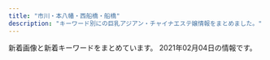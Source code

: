 ```yaml
---
title: "市川・本八幡・西船橋・船橋"
description: "キーワード別にの巨乳アジアン・チャイナエステ嬢情報をまとめました。"
---
```


新着画像と新着キーワードをまとめています。
2021年02月04日の情報です。

<DmmAffiliateIns />
<KeywordTable
  shops={
    [
    {
        "name": "Rainbow\uff5e\u30ec\u30a4\u30f3\u30dc\u30fc\uff5e",
        "station": "JR\u8239\u6a4b\u99c5\u5317\u53e3",
        "url": "http://www.rainbow-relax.xyz/",
        "keywords": {
            "85": 2,
            "87": 6,
            "D": 6,
            "86": 4,
            "C": 19
        },
        "img_links": [
            "http://www.rainbow-relax.xyz/img/ttl_news.png",
            "http://www.rainbow-relax.xyz/files/005-02.jpg",
            "http://www.rainbow-relax.xyz/img/ttl_info.png",
            "http://www.rainbow-relax.xyz/files/003-02.jpg",
            "http://www.rainbow-relax.xyz/files/004-02.jpg",
            "http://www.rainbow-relax.xyz/files/002.jpg",
            "http://www.rainbow-relax.xyz/files/003.jpg",
            "http://www.rainbow-relax.xyz/images/slider/1.jpg",
            "http://www.rainbow-relax.xyz/files/001.jpg",
            "http://www.rainbow-relax.xyz/files/002-02.jpg",
            "http://www.rainbow-relax.xyz/images/slider/3.jpg",
            "http://www.rainbow-relax.xyz/img/tel.png",
            "http://www.rainbow-relax.xyz/files/006-02.jpg",
            "http://www.rainbow-relax.xyz/img/goback.jpg",
            "http://www.rainbow-relax.xyz/files/004.jpg",
            "http://www.rainbow-relax.xyz/files/005.jpg",
            "http://www.rainbow-relax.xyz/files/001-02.jpg",
            "http://www.rainbow-relax.xyz/img/btn_side_mobile.jpg",
            "http://www.rainbow-relax.xyz/files/006.jpg",
            "http://www.rainbow-relax.xyz/images/slider/2.jpg",
            "http://www.rainbow-relax.xyz/img/pickup.jpg"
        ]
    },
    {
        "name": "\u30d7\u30ea\u30f3\u30bb\u30b9",
        "img_links": [
            "https://prince.iest.info/images/room2.jpg",
            "https://prince.iest.info/images/link_nav05.jpg",
            "https://prince.iest.info/photos/sites/5/2020/12/2020121408392715.jpg",
            "https://prince.iest.info/images/room4.jpg",
            "https://prince.iest.info/images/top.jpg",
            "https://prince.iest.info/photos/sites/5/2021/01/2021011508371539.jpg",
            "https://prince.iest.info/photos/sites/5/2020/12/2020121408392660.jpg",
            "https://prince.iest.info/images/room1.jpg",
            "https://prince.iest.info/photos/sites/5/2020/12/2020121408392689.jpg",
            "https://prince.iest.info/images/room3.jpg",
            "https://prince.iest.info/images/tit_staff.jpg",
            "https://prince.iest.info/images/link_nav02.jpg",
            "https://prince.iest.info/images/footer.jpg",
            "https://prince.iest.info/images/link_nav04.jpg",
            "https://prince.iest.info/photos/sites/5/2020/12/2020121408392543.jpg",
            "https://prince.iest.info/images/room5.jpg",
            "https://prince.iest.info/images/link_nav06.jpg",
            "https://prince.iest.info/images/link_nav03.jpg",
            "https://prince.iest.info/images/link_nav01.jpg",
            "https://prince.iest.info/images/tit_news.png"
        ],
        "station": "JR\u897f\u8239\u6a4b\u99c5\u5317\u53e3",
        "keywords": {
            "86": 18,
            "C": 12,
            "D": 30,
            "85": 12
        },
        "url": "https://prince.iest.info/"
    },
    {
        "name": "\u30d5\u30e9\u30ef\u30fc",
        "img_links": [
            "http://likiluto.xyz/uploads/210112/1-210112092540164.jpg",
            "http://likiluto.xyz/style/images/index-miru_03.jpg",
            "http://likiluto.xyz/uploads/210112/1-210112092150b1.jpg",
            "http://likiluto.xyz/style/images/sys.jpg",
            "http://likiluto.xyz/style/images/t2.png",
            "http://likiluto.xyz/style/images/t4.jpg",
            "http://likiluto.xyz/style/images/nav-sys.jpg",
            "http://likiluto.xyz/style/images/index-miru_18.jpg",
            "http://likiluto.xyz/style/images/nav2-sta.png",
            "http://likiluto.xyz/uploads/201229/1-201229152000Y5.jpg",
            "http://likiluto.xyz/style/images/s-bian.png",
            "http://likiluto.xyz/style/images/t3.png",
            "http://likiluto.xyz/style/images/index-miru_06.jpg",
            "http://likiluto.xyz/uploads/210112/1-21011209234CV.jpg",
            "http://likiluto.xyz/uploads/210112/1-2101120920292M.jpg",
            "http://likiluto.xyz/style/images/t6.jpg"
        ],
        "url": "http://likiluto.xyz/",
        "keywords": {},
        "station": "JR\u672c\u516b\u5e61\u99c5\u5357\u53e3"
    },
    {
        "img_links": [],
        "keywords": {},
        "station": "JR\u672c\u516b\u5e61\u99c5\u5357\u53e3",
        "url": "http://neptune.est.cm/",
        "name": "\u30cd\u30d7\u30c1\u30e5\u30fc\u30f3"
    },
    {
        "station": "\u5e02\u5ddd\u99c5\u5317\u53e3",
        "name": "\u611b\u7740",
        "keywords": {},
        "img_links": [
            "http://www.es-ai.link/images/tg.jpg",
            "http://www.es-ai.link/images/sys1.jpg",
            "http://www.es-ai.link/images/b1.jpg",
            "http://www.es-ai.link/images/sys2.jpg",
            "http://www.es-ai.link/img/hana1.jpg",
            "http://www.es-ai.link/img/yuna1.jpg",
            "http://www.es-ai.link/images/mobile.jpg",
            "http://www.es-ai.link/images/b2.jpg",
            "http://www.es-ai.link/images/news.jpg",
            "http://www.es-ai.link/staff/riri.jpg",
            "http://www.es-ai.link/images/int2.jpg",
            "http://www.es-ai.link/staff/yuna.jpg",
            "http://www.es-ai.link/images/int1.jpg",
            "http://www.es-ai.link/images/interior_t.jpg",
            "http://www.es-ai.link/img/riri1.jpg",
            "http://www.es-ai.link/images/info.jpg",
            "http://www.es-ai.link/images/staff_t.jpg",
            "http://www.es-ai.link/images/head.jpg",
            "http://www.es-ai.link/images/b3.jpg",
            "http://www.es-ai.link/staff/hana.jpg"
        ],
        "url": "http://www.es-ai.link/"
    },
    {
        "img_links": [
            "http://olive.est.cm/images/girl-z2.jpg",
            "http://olive.est.cm/images/room4.jpg",
            "http://olive.est.cm/photos/sites/79/2021/01/2021012916461859.jpg",
            "http://olive.est.cm/images/top.jpg",
            "http://olive.est.cm/images/room3.jpg",
            "http://olive.est.cm/images/staff01.jpg",
            "http://olive.est.cm/images/link1.jpg",
            "http://olive.est.cm/photos/sites/79/2020/12/2020122818422114.jpg",
            "http://olive.est.cm/photos/sites/79/2021/01/2021012917072920.jpg",
            "http://olive.est.cm/images/room5.jpg",
            "http://olive.est.cm/images/room2.jpg",
            "http://olive.est.cm/images/top1.jpg",
            "http://olive.est.cm/images/s_news.jpg",
            "http://olive.est.cm/images/room1.jpg",
            "http://olive.est.cm/images/girl-z1.jpg",
            "http://olive.est.cm/images/room6.jpg",
            "http://olive.est.cm/photos/sites/79/2020/12/2020121917122426.jpg",
            "http://olive.est.cm/images/newface1.jpg",
            "http://olive.est.cm/photos/sites/79/2021/01/2021012916461110.jpg",
            "http://olive.est.cm/photos/sites/79/2021/01/202101291707369.jpg",
            "http://olive.est.cm/images/mobile.png"
        ],
        "url": "http://olive.est.cm/",
        "name": "OLIVE",
        "keywords": {
            "D": 2,
            "E": 2,
            "C": 20,
            "86": 1,
            "87": 1,
            "85": 2
        },
        "station": "JR\u8239\u6a4b\u99c5\u5317\u53e3"
    },
    {
        "keywords": {},
        "station": "\u5e02\u5ddd\u99c5\u5317\u53e3",
        "name": "\u7652\u3057\u306e\u6d77",
        "img_links": [
            "http://www.iyashinoumi.com/img/miss28sb.jpg",
            "http://www.iyashinoumi.com/img/sTitle_left.png",
            "http://www.iyashinoumi.com/img/miss24sb.jpg",
            "http://www.iyashinoumi.com/img/miss7s.jpg",
            "http://www.iyashinoumi.com/img/miss25sb.jpg",
            "http://www.iyashinoumi.com/img/miss27sb.jpg",
            "http://www.iyashinoumi.com/img/miss7sb.jpg",
            "http://www.iyashinoumi.com/img/sTitle_right.png",
            "http://www.iyashinoumi.com/img/miss6sb.jpg",
            "http://www.iyashinoumi.com/img/tel1.png"
        ],
        "url": "http://www.iyashinoumi.com/"
    },
    {
        "name": "\u30c0\u30a4\u30e4\u30e2\u30f3\u30c9",
        "url": "http://www.diamond.mesthe.com/",
        "img_links": [
            "http://www.diamond.mesthe.com/files/003-02.jpg",
            "http://www.diamond.mesthe.com/files/004.jpg",
            "http://www.diamond.mesthe.com/images/slider/2.jpg",
            "http://www.diamond.mesthe.com/images/slider/1.jpg",
            "http://www.diamond.mesthe.com/img/ttl_news.png",
            "http://www.diamond.mesthe.com/files/002.jpg",
            "http://www.diamond.mesthe.com/files/004-02.jpg",
            "http://www.diamond.mesthe.com/files/001-02.jpg",
            "http://www.diamond.mesthe.com/img/tel.png",
            "http://www.diamond.mesthe.com/files/001.jpg",
            "http://www.diamond.mesthe.com/files/002-02.jpg",
            "http://www.diamond.mesthe.com/files/003.jpg",
            "http://www.diamond.mesthe.com/img/goback.jpg",
            "http://www.diamond.mesthe.com/img/top_option01.jpg",
            "http://www.diamond.mesthe.com/img/btn_blog.png",
            "http://www.diamond.mesthe.com/img/ttl_info.png",
            "http://www.diamond.mesthe.com/img/ttl_therapist.png",
            "http://www.diamond.mesthe.com/img/top_option04.jpg",
            "http://www.diamond.mesthe.com/img/pickup.jpg",
            "http://www.diamond.mesthe.com/img/top_option03.jpg",
            "http://www.diamond.mesthe.com/img/btn_side_mobile.jpg",
            "http://www.diamond.mesthe.com/images/slider/3.jpg"
        ],
        "keywords": {
            "C": 13,
            "86": 2,
            "88": 2,
            "87": 4,
            "D": 6
        },
        "station": "JR\u897f\u8239\u6a4b\u99c5\u5357\u53e3"
    },
    {
        "img_links": [
            "http://nigyohime.ebb.jp/b_girl.png",
            "http://nigyohime.ebb.jp/ditu2.jpg",
            "http://nigyohime.ebb.jp/staff_t.jpg",
            "http://nigyohime.ebb.jp/top.jpg",
            "http://nigyohime.ebb.jp/2.jpg",
            "http://nigyohime.ebb.jp/4.jpg",
            "http://nigyohime.ebb.jp/line.png",
            "http://nigyohime.ebb.jp/2/uploadimg/1606276938.jpg",
            "http://nigyohime.ebb.jp/3.jpg",
            "http://nigyohime.ebb.jp/b_news.png",
            "http://nigyohime.ebb.jp/1.jpg",
            "http://nigyohime.ebb.jp/2/uploadimg/1606276829.jpg",
            "http://nigyohime.ebb.jp/2/uploadimg/1606276885.jpg",
            "http://nigyohime.ebb.jp/2/uploadimg/1610266405.jpg"
        ],
        "station": "JR\u5e02\u5ddd\u99c5\u5357\u53e3",
        "name": "\u4eba\u9b5a\u59eb",
        "url": "http://nigyohime.ebb.jp/",
        "keywords": {
            "C": 6,
            "83": 6,
            "86": 6
        }
    },
    {
        "url": "http://www.kanda-es.info/",
        "keywords": {},
        "station": "\u99ac\u8fbc\u6ca2\u99c5\u6771\u53e3",
        "img_links": [
            "http://www.kanda-es.info/images/int2.jpg",
            "http://www.kanda-es.info/staff/anna.jpg",
            "http://www.kanda-es.info/images/sys2.jpg",
            "http://www.kanda-es.info/images/tg.jpg",
            "http://www.kanda-es.info/img/sora1.jpg",
            "http://www.kanda-es.info/images/int1.jpg",
            "http://www.kanda-es.info/staff/risa.jpg",
            "http://www.kanda-es.info/images/staff_t.jpg",
            "http://www.kanda-es.info/img/anna1.jpg",
            "http://www.kanda-es.info/staff/sora.jpg",
            "http://www.kanda-es.info/images/sys1.jpg",
            "http://www.kanda-es.info/images/news.jpg",
            "http://www.kanda-es.info/images/info.jpg",
            "http://www.kanda-es.info/images/mobile.jpg",
            "http://www.kanda-es.info/images/interior_t.jpg",
            "http://www.kanda-es.info/img/risa1.jpg"
        ],
        "name": "Blue\uff5e\u30d6\u30eb\u30fc\uff5e"
    },
    {
        "name": "\u53f0\u5317\u697d\u5712",
        "keywords": {},
        "img_links": [
            "http://t-rakuen.work/staff/haru.jpg",
            "http://t-rakuen.work/images/b1.jpg",
            "http://t-rakuen.work/images/news.png",
            "http://t-rakuen.work/img/mina1.jpg",
            "http://t-rakuen.work/staff/yuyu.jpg",
            "http://t-rakuen.work/images/head.jpg",
            "http://t-rakuen.work/img/yumi1.jpg",
            "http://t-rakuen.work/staff/mina.jpg",
            "http://t-rakuen.work/img/riri1.jpg",
            "http://t-rakuen.work/images/interior_t.jpg",
            "http://t-rakuen.work/staff/nao.jpg",
            "http://t-rakuen.work/staff/miya.jpg",
            "http://t-rakuen.work/images/rec2.jpg",
            "http://t-rakuen.work/img/ruru1.jpg",
            "http://t-rakuen.work/staff/ayaka.jpg",
            "http://t-rakuen.work/img/hikaru1.jpg",
            "http://t-rakuen.work/img/haru1.jpg",
            "http://t-rakuen.work/images/sys3.jpg",
            "http://t-rakuen.work/images/rec1.jpg",
            "http://t-rakuen.work/images/staff_t.jpg",
            "http://t-rakuen.work/img/ayaka1.jpg",
            "http://t-rakuen.work/img/nazuki1.jpg",
            "http://t-rakuen.work/staff/nami.jpg",
            "http://t-rakuen.work/staff/kumi.jpg",
            "http://t-rakuen.work/img/nene1.jpg",
            "http://t-rakuen.work/staff/natumi.jpg",
            "http://t-rakuen.work/staff/rei.jpg",
            "http://t-rakuen.work/staff/nene.jpg",
            "http://t-rakuen.work/img/natumi1.jpg",
            "http://t-rakuen.work/img/haruna1.jpg",
            "http://t-rakuen.work/staff/rena.jpg",
            "http://t-rakuen.work/staff/rina.jpg",
            "http://t-rakuen.work/staff/nana.jpg",
            "http://t-rakuen.work/images/news_t.jpg",
            "http://t-rakuen.work/staff/ruru.jpg",
            "http://t-rakuen.work/staff/aya.jpg",
            "http://t-rakuen.work/img/aya1.jpg",
            "http://t-rakuen.work/img/kasumi2.jpg",
            "http://t-rakuen.work/img/sara1.jpg",
            "http://t-rakuen.work/img/rara1.jpg",
            "http://t-rakuen.work/staff/nazuki.jpg",
            "http://t-rakuen.work/staff/rara.jpg",
            "http://t-rakuen.work/images/int1.png",
            "http://t-rakuen.work/img/risa1.jpg",
            "http://t-rakuen.work/staff/mimi.jpg",
            "http://t-rakuen.work/images/sys4.jpg",
            "http://t-rakuen.work/staff/yumi.jpg",
            "http://t-rakuen.work/img/kumi1.jpg",
            "http://t-rakuen.work/staff/kasumi.jpg",
            "http://t-rakuen.work/img/kasumi1.jpg",
            "http://t-rakuen.work/img/miyu1.jpg",
            "http://t-rakuen.work/img/koko1.jpg",
            "http://t-rakuen.work/images/b2.jpg",
            "http://t-rakuen.work/img/yuna1.jpg",
            "http://t-rakuen.work/img/aki1.jpg",
            "http://t-rakuen.work/img/yuyu1.jpg",
            "http://t-rakuen.work/img/rina1.jpg",
            "http://t-rakuen.work/img/mika1.jpg",
            "http://t-rakuen.work/img/misaki1.jpg",
            "http://t-rakuen.work/staff/hikaru.jpg",
            "http://t-rakuen.work/img/rio1.jpg",
            "http://t-rakuen.work/img/momo1.jpg",
            "http://t-rakuen.work/staff/risa.jpg",
            "http://t-rakuen.work/staff/yuna.jpg",
            "http://t-rakuen.work/staff/miho.jpg",
            "http://t-rakuen.work/images/sys2.jpg",
            "http://t-rakuen.work/staff/mika.jpg",
            "http://t-rakuen.work/images/int2.png",
            "http://t-rakuen.work/img/miya1.jpg",
            "http://t-rakuen.work/img/ai1.jpg",
            "http://t-rakuen.work/img/rei1.jpg",
            "http://t-rakuen.work/staff/riri.jpg",
            "http://t-rakuen.work/staff/misaki.jpg",
            "http://t-rakuen.work/img/mimi1.jpg",
            "http://t-rakuen.work/img/rena1.jpg",
            "http://t-rakuen.work/staff/aki.jpg",
            "http://t-rakuen.work/staff/koko.jpg",
            "http://t-rakuen.work/img/nao1.jpg",
            "http://t-rakuen.work/img/rika1.jpg",
            "http://t-rakuen.work/staff/rika.jpg",
            "http://t-rakuen.work/staff/kiki.jpg",
            "http://t-rakuen.work/img/nami1.jpg",
            "http://t-rakuen.work/staff/rio.jpg",
            "http://t-rakuen.work/staff/emi.jpg",
            "http://t-rakuen.work/img/miho1.jpg",
            "http://t-rakuen.work/staff/ai.jpg",
            "http://t-rakuen.work/img/emi1.jpg",
            "http://t-rakuen.work/img/nana1.jpg",
            "http://t-rakuen.work/staff/momo.jpg",
            "http://t-rakuen.work/staff/haruna.jpg",
            "http://t-rakuen.work/staff/miyu.jpg",
            "http://t-rakuen.work/img/kiki1.jpg"
        ],
        "url": "http://t-rakuen.work/",
        "station": "JR\u897f\u8239\u6a4b\u99c5\u5357\u53e3"
    },
    {
        "name": "\u30d9\u30ec\u30fc\u30b6",
        "station": "JR\u897f\u8239\u6a4b\u99c5\u5357\u53e3",
        "url": "http://www.beleza.maesjp.com/",
        "keywords": {
            "86": 2,
            "87": 2,
            "C": 13,
            "D": 3
        },
        "img_links": [
            "http://www.beleza.maesjp.com/files/005.jpg",
            "http://www.beleza.maesjp.com/files/002.jpg",
            "http://www.beleza.maesjp.com/files/002-02.jpg",
            "http://www.beleza.maesjp.com/images/shop/shop05.jpg",
            "http://www.beleza.maesjp.com/images/link.jpg",
            "http://www.beleza.maesjp.com/images/shop/shop01.jpg",
            "http://www.beleza.maesjp.com/images/shop/shop02.jpg",
            "http://www.beleza.maesjp.com/files/001.jpg",
            "http://www.beleza.maesjp.com/files/004-02.jpg",
            "http://www.beleza.maesjp.com/images/shop/shop03.jpg",
            "http://www.beleza.maesjp.com/images/end.jpg",
            "http://www.beleza.maesjp.com/images/movie.jpg",
            "http://www.beleza.maesjp.com/files/001-02.jpg",
            "http://www.beleza.maesjp.com/images/tel.png",
            "http://www.beleza.maesjp.com/files/004.jpg",
            "http://www.beleza.maesjp.com/images/shop/shop04.jpg",
            "http://www.beleza.maesjp.com/images/staff01.jpg",
            "http://www.beleza.maesjp.com/files/005-02.jpg"
        ]
    },
    {
        "img_links": [
            "http://hinata.relaxnabi.com/css/staff/staff00003.jpg",
            "http://hinata.relaxnabi.com/css/staff/staff-007-a.jpg",
            "http://hinata.relaxnabi.com/css/staff/staff00004.jpg",
            "http://hinata.relaxnabi.com/css/nav/nav-004.jpg",
            "http://hinata.relaxnabi.com/css/staff/staff-06.jpg",
            "http://hinata.relaxnabi.com/css/nav/sub-001.jpg",
            "http://hinata.relaxnabi.com/css/button.jpg",
            "http://hinata.relaxnabi.com/css/staff/staff00003-a.jpg",
            "http://hinata.relaxnabi.com/css/staff/staff17-a.jpg",
            "http://hinata.relaxnabi.com/css/main-left03.jpg",
            "http://hinata.relaxnabi.com/img/tiaowen.png",
            "http://hinata.relaxnabi.com/css/nav/sub-004.jpg",
            "http://hinata.relaxnabi.com/css/nav/nav-001.jpg",
            "http://hinata.relaxnabi.com/css/staff/staff15.jpg",
            "http://hinata.relaxnabi.com/css/staff/staff00001-a.jpg",
            "http://hinata.relaxnabi.com/css/nav/sub-002.jpg",
            "http://hinata.relaxnabi.com/css/staff/staff17.jpg",
            "http://hinata.relaxnabi.com/css/staff/staff-08-a.jpg",
            "http://hinata.relaxnabi.com/css/nav/nav-006.jpg",
            "http://hinata.relaxnabi.com/css/top02.jpg",
            "http://hinata.relaxnabi.com/css/nav/sub-006.jpg",
            "http://hinata.relaxnabi.com/css/nav/nav-002.jpg",
            "http://hinata.relaxnabi.com/css/staff/staff-08.jpg",
            "http://hinata.relaxnabi.com/css/nav/nav-003.jpg",
            "http://hinata.relaxnabi.com/css/staff/staff00001.jpg",
            "http://hinata.relaxnabi.com/css/staff/staff-007.jpg",
            "http://hinata.relaxnabi.com/css/girls001.jpg",
            "http://hinata.relaxnabi.com/css/tel01.png",
            "http://hinata.relaxnabi.com/css/nav/nav-005.jpg",
            "http://hinata.relaxnabi.com/css/nav/sub-005.jpg",
            "http://hinata.relaxnabi.com/css/staff/staff-06-a.jpg",
            "http://hinata.relaxnabi.com/css/nav/sub-003.jpg",
            "http://hinata.relaxnabi.com/css/right.jpg",
            "http://hinata.relaxnabi.com/css/staff/staff15-a.jpg",
            "http://hinata.relaxnabi.com/css/staff/staff00004-a.jpg",
            "http://hinata.relaxnabi.com/css/osusume38.jpg",
            "http://hinata.relaxnabi.com/css/left.jpg",
            "http://hinata.relaxnabi.com/css/main-left02.jpg"
        ],
        "url": "http://hinata.relaxnabi.com/",
        "name": "\u6696 \uff5eHinata\uff5e",
        "station": "JR\u8239\u6a4b\u99c5\u5317\u53e3",
        "keywords": {
            "D": 1,
            "90": 2,
            "92": 2,
            "86": 2,
            "C": 4,
            "89": 1,
            "93": 1,
            "E": 5
        }
    },
    {
        "station": "JR\u897f\u8239\u6a4b\u99c5\u5357\u53e3",
        "url": "http://p-lady.work/",
        "keywords": {},
        "img_links": [
            "http://p-lady.work/img/nanami1.jpg",
            "http://p-lady.work/images/s1.png",
            "http://p-lady.work/images/2.jpg",
            "http://p-lady.work/images/5.jpg",
            "http://p-lady.work/staff/saki.jpg",
            "http://p-lady.work/staff/nanami.jpg",
            "http://p-lady.work/images/head.jpg",
            "http://p-lady.work/images/news.jpg",
            "http://p-lady.work/images/17.jpg",
            "http://p-lady.work/img/anna1.jpg",
            "http://p-lady.work/staff/rena.jpg",
            "http://p-lady.work/staff/koi.jpg",
            "http://p-lady.work/staff/nana.jpg",
            "http://p-lady.work/images/37.jpg",
            "http://p-lady.work/staff/yui.jpg",
            "http://p-lady.work/img/yuyu1.jpg",
            "http://p-lady.work/images/rec2.jpg",
            "http://p-lady.work/staff/anna.jpg",
            "http://p-lady.work/img/mimi1.jpg",
            "http://p-lady.work/images/29.jpg",
            "http://p-lady.work/images/ac1.jpg",
            "http://p-lady.work/images/6.jpg",
            "http://p-lady.work/staff/rika.jpg",
            "http://p-lady.work/images/33.jpg",
            "http://p-lady.work/images/26.jpg",
            "http://p-lady.work/staff/riri.jpg",
            "http://p-lady.work/staff/zara.jpg",
            "http://p-lady.work/images/20.jpg",
            "http://p-lady.work/staff/eri.jpg",
            "http://p-lady.work/img/rena1.jpg",
            "http://p-lady.work/img/risa1.jpg",
            "http://p-lady.work/img/eri1.jpg",
            "http://p-lady.work/img/riri1.jpg",
            "http://p-lady.work/images/16.jpg",
            "http://p-lady.work/images/30.jpg",
            "http://p-lady.work/img/zara1.jpg",
            "http://p-lady.work/img/nami1.jpg",
            "http://p-lady.work/images/staff_t.jpg",
            "http://p-lady.work/images/28.jpg",
            "http://p-lady.work/images/int1.jpg",
            "http://p-lady.work/img/saki1.jpg",
            "http://p-lady.work/images/rec1.jpg",
            "http://p-lady.work/images/15.jpg",
            "http://p-lady.work/staff/runa.jpg",
            "http://p-lady.work/images/27.jpg",
            "http://p-lady.work/staff/kurumi.jpg",
            "http://p-lady.work/img/koi1.jpg",
            "http://p-lady.work/img/reiko1.jpg",
            "http://p-lady.work/staff/mirai.jpg",
            "http://p-lady.work/images/18.jpg",
            "http://p-lady.work/images/3.jpg",
            "http://p-lady.work/images/tg.jpg",
            "http://p-lady.work/img/mirai1.jpg",
            "http://p-lady.work/img/yui1.jpg",
            "http://p-lady.work/images/32.jpg",
            "http://p-lady.work/images/7.jpg",
            "http://p-lady.work/images/36.jpg",
            "http://p-lady.work/staff/reiko.jpg",
            "http://p-lady.work/images/int2.jpg",
            "http://p-lady.work/staff/nami.jpg",
            "http://p-lady.work/images/10.jpg",
            "http://p-lady.work/img/runa1.jpg",
            "http://p-lady.work/staff/yuyu.jpg",
            "http://p-lady.work/img/kurumi1.jpg",
            "http://p-lady.work/staff/mimi.jpg",
            "http://p-lady.work/img/miyu1.jpg",
            "http://p-lady.work/staff/risa.jpg",
            "http://p-lady.work/images/interior_t.jpg",
            "http://p-lady.work/images/21.jpg",
            "http://p-lady.work/images/23.jpg",
            "http://p-lady.work/img/nana1.jpg",
            "http://p-lady.work/images/sys.jpg",
            "http://p-lady.work/staff/miyu.jpg",
            "http://p-lady.work/images/35.jpg",
            "http://p-lady.work/images/25.jpg",
            "http://p-lady.work/img/rika1.jpg"
        ],
        "name": "\u4e03\u5f69"
    },
    {
        "name": "Happy Bell",
        "keywords": {
            "D": 6,
            "86": 8
        },
        "img_links": [
            "http://aroma-esthe.info/images/tit-sub3.jpg",
            "http://aroma-esthe.info/images/tit-sub1.jpg",
            "http://aroma-esthe.info/images/slider-img003.jpg",
            "http://aroma-esthe.info/images/tit-sub5.jpg",
            "http://aroma-esthe.info/images/r4.jpg",
            "http://aroma-esthe.info/images/cg02.jpg",
            "http://aroma-esthe.info/images/r1.jpg",
            "http://aroma-esthe.info/images/tit-sub4.jpg",
            "http://aroma-esthe.info/images/qr.jpg",
            "http://aroma-esthe.info/link/menlog.jpg",
            "http://aroma-esthe.info/images/tit-sub2.jpg",
            "http://aroma-esthe.info/images/m4.jpg",
            "http://aroma-esthe.info/images/r3.jpg",
            "http://aroma-esthe.info/images/b-online.png",
            "http://aroma-esthe.info/images/cg03.jpg",
            "http://aroma-esthe.info/images/slider-img001.jpg",
            "http://aroma-esthe.info/images/kan.jpg",
            "http://aroma-esthe.info/images/m2.jpg",
            "http://aroma-esthe.info/images/slider-img002.jpg",
            "http://aroma-esthe.info/images/m1.jpg",
            "http://aroma-esthe.info/images/r2.jpg",
            "http://aroma-esthe.info/images/b-tel.png",
            "http://aroma-esthe.info/images/m3.jpg",
            "http://aroma-esthe.info/images/cg05.jpg",
            "http://aroma-esthe.info/images/tit-sub6.jpg",
            "http://aroma-esthe.info/images/cg01.jpg"
        ],
        "station": "\u4eac\u6210\u516b\u5e61\u99c5\u5317\u53e3",
        "url": "http://aroma-esthe.info/"
    },
    {
        "station": "JR\u8239\u6a4b\u99c5\u5317\u53e3",
        "url": "http://www.yumegokoro.esjp.info/",
        "keywords": {
            "88": 4,
            "87": 36,
            "D": 40
        },
        "name": "Pink Love",
        "img_links": [
            "http://www.yumegokoro.esjp.info/images/barTherapist.png",
            "http://www.yumegokoro.esjp.info/files/017-03.jpg",
            "http://www.yumegokoro.esjp.info/files/002.jpg",
            "http://www.yumegokoro.esjp.info/images/btnTop.png",
            "http://www.yumegokoro.esjp.info/files/004.jpg",
            "http://www.yumegokoro.esjp.info/files/004-03.jpg",
            "http://www.yumegokoro.esjp.info/files/002-02.jpg",
            "http://www.yumegokoro.esjp.info/images/barProfileSche.png",
            "http://www.yumegokoro.esjp.info/files/010.jpg",
            "http://www.yumegokoro.esjp.info/files/002-03.jpg",
            "http://www.yumegokoro.esjp.info/files/011-03.jpg",
            "http://www.yumegokoro.esjp.info/images/barRecruit.png",
            "http://www.yumegokoro.esjp.info/files/015-03.jpg",
            "http://www.yumegokoro.esjp.info/files/016-02.jpg",
            "http://www.yumegokoro.esjp.info/images/time.png",
            "http://www.yumegokoro.esjp.info/images/header.png",
            "http://www.yumegokoro.esjp.info/files/010-02.jpg",
            "http://www.yumegokoro.esjp.info/files/017.jpg",
            "http://www.yumegokoro.esjp.info/images/contentBottom.jpg",
            "http://www.yumegokoro.esjp.info/images/barAccess.png",
            "http://www.yumegokoro.esjp.info/images/barSchedule.png",
            "http://www.yumegokoro.esjp.info/files/014-02.jpg",
            "http://www.yumegokoro.esjp.info/images/concept.png",
            "http://www.yumegokoro.esjp.info/files/012-02.jpg",
            "http://www.yumegokoro.esjp.info/files/015.jpg",
            "http://www.yumegokoro.esjp.info/images/barLink.png",
            "http://www.yumegokoro.esjp.info/files/012-03.jpg",
            "http://www.yumegokoro.esjp.info/files/013.jpg",
            "http://www.yumegokoro.esjp.info/files/010-03.jpg",
            "http://www.yumegokoro.esjp.info/files/014.jpg",
            "http://www.yumegokoro.esjp.info/images/barSystem.png",
            "http://www.yumegokoro.esjp.info/files/013-03.jpg",
            "http://www.yumegokoro.esjp.info/files/014-03.jpg",
            "http://www.yumegokoro.esjp.info/files/016.jpg",
            "http://www.yumegokoro.esjp.info/files/013-02.jpg",
            "http://www.yumegokoro.esjp.info/files/011-02.jpg",
            "http://www.yumegokoro.esjp.info/files/017-02.jpg",
            "http://www.yumegokoro.esjp.info/files/016-03.jpg",
            "http://www.yumegokoro.esjp.info/files/004-02.jpg",
            "http://www.yumegokoro.esjp.info/images/backBtn.png",
            "http://www.yumegokoro.esjp.info/files/012.jpg",
            "http://www.yumegokoro.esjp.info/images/barProfile.png",
            "http://www.yumegokoro.esjp.info/files/015-02.jpg",
            "http://www.yumegokoro.esjp.info/files/011.jpg"
        ]
    },
    {
        "keywords": {
            "D": 5,
            "C": 1,
            "86": 2,
            "87": 4
        },
        "station": "JR\u672c\u516b\u5e61\u99c5\u5317\u53e3",
        "url": "http://www.club.relaxjp.info/",
        "name": "\u30d5\u30a7\u30a2\u30ea\u30fc",
        "img_links": [
            "http://www.club.relaxjp.info/images/line.png",
            "http://www.club.relaxjp.info/files/009-02.jpg",
            "http://www.club.relaxjp.info/files/009.jpg",
            "http://www.club.relaxjp.info/images/sys3.png",
            "http://www.club.relaxjp.info/images/int1.png",
            "http://www.club.relaxjp.info/files/013-02.jpg",
            "http://www.club.relaxjp.info/images/interior_t.png",
            "http://www.club.relaxjp.info/files/014.jpg",
            "http://www.club.relaxjp.info/images/b1.jpg",
            "http://www.club.relaxjp.info/files/013.jpg",
            "http://www.club.relaxjp.info/images/rec1.png",
            "http://www.club.relaxjp.info/images/rec2.png",
            "http://www.club.relaxjp.info/images/link_t.png",
            "http://www.club.relaxjp.info/images/b2.jpg",
            "http://www.club.relaxjp.info/files/004.jpg",
            "http://www.club.relaxjp.info/images/sys2.png",
            "http://www.club.relaxjp.info/images/sys1.png",
            "http://www.club.relaxjp.info/files/007-02.jpg",
            "http://www.club.relaxjp.info/files/007.jpg",
            "http://www.club.relaxjp.info/images/ta.jpg",
            "http://www.club.relaxjp.info/images/staff_t.png",
            "http://www.club.relaxjp.info/images/head.jpg",
            "http://www.club.relaxjp.info/files/006.jpg",
            "http://www.club.relaxjp.info/files/004-02.jpg",
            "http://www.club.relaxjp.info/images/int2.png",
            "http://www.club.relaxjp.info/files/006-02.jpg",
            "http://www.club.relaxjp.info/images/mobile.jpg",
            "http://www.club.relaxjp.info/files/014-02.jpg"
        ]
    },
    {
        "name": "Honey",
        "url": "http://www.relax-honey.info/",
        "station": "JR\u897f\u8239\u6a4b\u99c5\u5357\u53e3",
        "img_links": [
            "http://www.relax-honey.info/images/top.jpg",
            "http://www.relax-honey.info/files/061-02.jpg",
            "http://www.relax-honey.info/files/061-03.jpg",
            "http://www.relax-honey.info/files/057-02.jpg",
            "http://www.relax-honey.info/files/053-03.jpg",
            "http://www.relax-honey.info/files/071-03.jpg",
            "http://www.relax-honey.info/files/065.jpg",
            "http://www.relax-honey.info/images/slider/3.jpg",
            "http://www.relax-honey.info/images/s_info.jpg",
            "http://www.relax-honey.info/files/065-03.jpg",
            "http://www.relax-honey.info/files/053.jpg",
            "http://www.relax-honey.info/images/1.jpg",
            "http://www.relax-honey.info/files/021-02.jpg",
            "http://www.relax-honey.info/files/069-02.jpg",
            "http://www.relax-honey.info/images/mobile.jpg",
            "http://www.relax-honey.info/files/069-03.jpg",
            "http://www.relax-honey.info/files/006-03.jpg",
            "http://www.relax-honey.info/images/slider/1.jpg",
            "http://www.relax-honey.info/files/071-02.jpg",
            "http://www.relax-honey.info/files/057.jpg",
            "http://www.relax-honey.info/files/069.jpg",
            "http://www.relax-honey.info/files/057-03.jpg",
            "http://www.relax-honey.info/files/067-03.jpg",
            "http://www.relax-honey.info/files/071.jpg",
            "http://www.relax-honey.info/images/end1.jpg",
            "http://www.relax-honey.info/files/021-03.jpg",
            "http://www.relax-honey.info/images/s_pick.jpg",
            "http://www.relax-honey.info/files/006-02.jpg",
            "http://www.relax-honey.info/images/s_news.jpg",
            "http://www.relax-honey.info/files/061.jpg",
            "http://www.relax-honey.info/files/021.jpg",
            "http://www.relax-honey.info/files/006.jpg",
            "http://www.relax-honey.info/images/s_staff.jpg",
            "http://www.relax-honey.info/images/slider/2.jpg",
            "http://www.relax-honey.info/files/065-02.jpg",
            "http://www.relax-honey.info/files/067.jpg",
            "http://www.relax-honey.info/files/067-02.jpg",
            "http://www.relax-honey.info/images/nbj3.jpg",
            "http://www.relax-honey.info/files/053-02.jpg"
        ],
        "keywords": {
            "87": 14,
            "86": 4,
            "C": 2,
            "D": 16
        }
    },
    {
        "url": "https://co.aoaoeo.com/",
        "img_links": [
            "https://co.aoaoeo.com/wp-content/themes/este/img/tel_header.png",
            "https://co.aoaoeo.com/wp-content/uploads/2020/12/897s6atyco.jpg",
            "https://co.aoaoeo.com/wp-content/uploads/2019/06/1oiuytreewrstdyfugco.jpg",
            "https://co.aoaoeo.com/wp-content/uploads/2018/12/9087621co.jpg",
            "https://co.aoaoeo.com/wp-content/themes/este/img/call.png",
            "https://co.aoaoeo.com/wp-content/themes/este/img/2.png",
            "https://co.aoaoeo.com/wp-content/themes/este/img/top-img02c.png",
            "https://co.aoaoeo.com/wp-content/uploads/2020/10/435698765co.jpg",
            "https://co.aoaoeo.com/wp-content/uploads/2019/06/0987654co.jpg",
            "https://co.aoaoeo.com/wp-content/themes/este/img/top-img06b.png",
            "https://co.aoaoeo.com/wp-content/themes/este/img/top-img05.png",
            "https://co.aoaoeo.com/wp-content/uploads/2019/06/123456897654co.jpg",
            "https://co.aoaoeo.com/wp-content/uploads/2019/12/aytaco.jpg",
            "https://co.aoaoeo.com/wp-content/uploads/2019/06/9087654co.jpg",
            "https://co.aoaoeo.com/wp-content/uploads/2019/04/34568976co.jpg",
            "https://co.aoaoeo.com/wp-content/themes/este/img/tel_footer.png",
            "https://co.aoaoeo.com/wp-content/uploads/2019/12/987654324567co.jpg",
            "https://co.aoaoeo.com/wp-content/themes/este/img/top-img04.png",
            "https://co.aoaoeo.com/wp-content/uploads/2019/06/9876543co.jpg",
            "https://co.aoaoeo.com/wp-content/uploads/2020/01/8976saco.jpg",
            "https://co.aoaoeo.com/wp-content/uploads/2019/12/78612co.jpg",
            "https://co.aoaoeo.com/wp-content/uploads/2019/12/89721co.jpg",
            "https://co.aoaoeo.com/wp-content/uploads/2019/12/8976aco.jpg",
            "https://co.aoaoeo.com/wp-content/themes/este/img/top-img01.png",
            "https://co.aoaoeo.com/wp-content/uploads/2019/06/987654wdfghjco.jpg"
        ],
        "name": "COCO",
        "keywords": {
            "E": 6,
            "F": 4,
            "D": 26,
            "\u30bb\u30af\u30b7\u30fc": 3
        },
        "station": "\u8239\u6a4b\u99c5\u5317\u53e3"
    },
    {
        "url": "http://f-clover.net/",
        "station": "JR\u8239\u6a4b\u99c5\u5357\u53e3",
        "img_links": [
            "http://f-clover.net/images/yu.jpg",
            "http://f-clover.net/images/flash1.jpg",
            "http://f-clover.net/images/room3.jpg",
            "http://f-clover.net/images/mobile.jpg",
            "http://f-clover.net/images/room8.jpg",
            "http://f-clover.net/images/g3.jpg",
            "http://f-clover.net/images/miki.jpg",
            "http://f-clover.net/images/room1.jpg",
            "http://f-clover.net/images/end.jpg",
            "http://f-clover.net/images/a1.jpg",
            "http://f-clover.net/images/room2.jpg",
            "http://f-clover.net/images/g5.jpg",
            "http://f-clover.net/images/flash2.jpg",
            "http://f-clover.net/images/index1.jpg",
            "http://f-clover.net/images/room6.jpg",
            "http://f-clover.net/images/aya.jpg",
            "http://f-clover.net/images/risa.jpg",
            "http://f-clover.net/images/room4.jpg",
            "http://f-clover.net/images/a2.jpg",
            "http://f-clover.net/images/erina.jpg",
            "http://f-clover.net/images/room7.jpg",
            "http://f-clover.net/images/room5.jpg"
        ],
        "name": "\u30af\u30ed\u30fc\u30d0\u30fc",
        "keywords": {}
    },
    {
        "keywords": {
            "86": 2,
            "F": 33,
            "D": 35,
            "C": 54,
            "E": 33,
            "88": 31,
            "85": 31,
            "87": 31,
            "90": 31,
            "83": 31,
            "G": 33
        },
        "img_links": [
            "https://miyabi.jpn.vin/images/btn_side07.png",
            "https://miyabi.jpn.vin/images/sp_top.png",
            "https://miyabi.jpn.vin/photos/sites/21/2021/01/2021012608003796.jpg",
            "https://miyabi.jpn.vin/photos/sites/21/2021/02/2021020102295578.jpg",
            "https://miyabi.jpn.vin/images/top_slider03.jpg",
            "https://miyabi.jpn.vin/images/btn_side06.png",
            "https://miyabi.jpn.vin/photos/sites/21/2021/01/2021012608003647.jpg",
            "https://miyabi.jpn.vin/images/btn_side05.png",
            "https://miyabi.jpn.vin/photos/sites/21/2021/01/2021012608004010.jpg",
            "https://miyabi.jpn.vin/images/btn_side02.png",
            "https://miyabi.jpn.vin/images/btn_side04.png",
            "https://miyabi.jpn.vin/images/btn_side01.png",
            "https://miyabi.jpn.vin/photos/sites/21/2021/01/2021012608003883.jpg",
            "https://miyabi.jpn.vin/images/top.png",
            "https://miyabi.jpn.vin/images/btn_side03.png",
            "https://miyabi.jpn.vin/photos/sites/21/2021/01/202101260800351.jpg"
        ],
        "name": "\u96c5\u7f8e\uff5eMIYABI",
        "station": "JR\u897f\u8239\u6a4b\u99c5\u5357\u53e3",
        "url": "https://miyabi.jpn.vin"
    },
    {
        "img_links": [
            "http://momo.rankuens.com/css/staff/staff02.jpg",
            "http://momo.rankuens.com/images/call.png",
            "http://momo.rankuens.com/css/staff/staff03.jpg",
            "http://momo.rankuens.com/css/top01.jpg",
            "http://momo.rankuens.com/css/staff/staff01.jpg",
            "http://momo.rankuens.com/css/head.jpg",
            "http://momo.rankuens.com/css/foot.jpg"
        ],
        "keywords": {
            "D": 2,
            "92": 1,
            "C": 6,
            "89": 2,
            "E": 1
        },
        "station": "JR\u897f\u8239\u6a4b\u99c5\u5357\u53e3",
        "name": "\u3082\u3082\u3061\u3083\u3093",
        "url": "http://momo.rankuens.com/"
    },
    {
        "station": "JR\u8239\u6a4b\u99c5\u5357\u30ed",
        "url": "http://tubakihime.link/",
        "img_links": [
            "http://tubakihime.link/_src/52259815/slider3.jpg",
            "http://tubakihime.link/_src/52259838/slider2.jpg",
            "http://tubakihime.link/_src/52259780/navi_04.png",
            "http://tubakihime.link/_src/52347831/wechatimg31.jpg",
            "http://tubakihime.link/_src/52259830/navi_03.png",
            "http://tubakihime.link/_src/52259855/wechatimg61.jpg",
            "http://tubakihime.link/_src/52259772/slider1.jpg",
            "http://tubakihime.link/_src/52259798/_x1m6343.jpg",
            "http://tubakihime.link/_src/52259837/slider1.jpg",
            "http://tubakihime.link/_src/52259808/wechatimg60.jpg",
            "http://tubakihime.link/_src/52259804/wechatimg61.jpg",
            "http://tubakihime.link/_src/52259826/navi_01.png",
            "http://tubakihime.link/_src/52259839/slider3.jpg",
            "http://tubakihime.link/_src/52259816/cam.png",
            "http://tubakihime.link/_src/52259802/wechatimg59.jpg",
            "http://tubakihime.link/_src/52259778/navi_03.png",
            "http://tubakihime.link/_src/52259832/navi_04.png",
            "http://tubakihime.link/_src/52259848/wechatimg60.jpg",
            "http://tubakihime.link/_src/52259828/navi_02.png",
            "http://tubakihime.link/_src/52259806/wechatimg58.jpg",
            "http://tubakihime.link/_src/52259859/wechatimg60.jpg",
            "http://tubakihime.link/_src/52259857/wechatimg58.jpg",
            "http://tubakihime.link/_src/52259844/wechatimg61.jpg",
            "http://tubakihime.link/_src/52259853/wechatimg59.jpg",
            "http://tubakihime.link/_src/52259782/navi_05.png",
            "http://tubakihime.link/_src/52259814/slider2.jpg",
            "http://tubakihime.link/_src/52259842/wechatimg59.jpg",
            "http://tubakihime.link/_src/52259800/dscf1336.jpg",
            "http://tubakihime.link/_src/52259776/navi_02.png",
            "http://tubakihime.link/_src/52347828/wechatimg31.jpg",
            "http://tubakihime.link/_src/52259846/wechatimg58.jpg",
            "http://tubakihime.link/_src/52259834/navi_05.png",
            "http://tubakihime.link/_src/52259774/navi_01.png"
        ],
        "keywords": {},
        "name": "\u30d4\u30f3\u30af\u30ed\u30fc\u30ba"
    },
    {
        "url": "http://ariel.esthe.me/",
        "img_links": [
            "http://ariel.esthe.me/images/room3.jpg",
            "http://ariel.esthe.me/images/top.jpg",
            "http://ariel.esthe.me/images/s_staff.jpg",
            "http://ariel.esthe.me/images/s_face.jpg",
            "http://ariel.esthe.me/images/news_bj1.jpg",
            "http://ariel.esthe.me/photos/sites/12/2020/04/2020040102413576.jpg",
            "http://ariel.esthe.me/photos/sites/12/2021/02/2021020104543098.jpg",
            "http://ariel.esthe.me/photos/sites/12/2020/02/2020020706451396.jpg",
            "http://ariel.esthe.me/photos/sites/12/2021/02/2021020101502944.jpg",
            "http://ariel.esthe.me/photos/sites/12/2020/02/2020020706564687.jpg",
            "http://ariel.esthe.me/images/side_line.jpg",
            "http://ariel.esthe.me/images/s_news.jpg",
            "http://ariel.esthe.me/images/mobile.jpg",
            "http://ariel.esthe.me/photos/sites/12/2020/04/2020043002103799.jpg",
            "http://ariel.esthe.me/images/room4.jpg",
            "http://ariel.esthe.me/images/1.png",
            "http://ariel.esthe.me/images/room1.jpg",
            "http://ariel.esthe.me/images/end.png",
            "http://ariel.esthe.me/photos/sites/12/2021/02/2021020104462234.jpg",
            "http://ariel.esthe.me/photos/sites/12/2020/02/2020021301200345.jpg",
            "http://ariel.esthe.me/images/s_movie.jpg",
            "http://ariel.esthe.me/photos/sites/12/2020/02/2020020706565079.jpg",
            "http://ariel.esthe.me/images/room2.jpg",
            "http://ariel.esthe.me/photos/sites/12/2020/12/2020121003131710.jpg"
        ],
        "station": "\u897f\u8239\u6a4b\u99c5\u5357\u53e3",
        "name": "Ariel\u30fb\u30a2\u30ea\u30a8\u30eb",
        "keywords": {
            "88": 18,
            "E": 18,
            "93": 7,
            "G": 7,
            "90": 7,
            "89": 18,
            "D": 54,
            "85": 54,
            "C": 43,
            "\u5de8\u4e73": 3,
            "F": 43,
            "\u4e73": 3,
            "84": 18,
            "83": 18
        }
    },
    {
        "station": "JR\u897f\u8239\u6a4b\u99c5\u5357\u53e3",
        "name": "NEW \u82b1\u30ce\u97f3",
        "img_links": [
            "http://hanaoto.pw/images/g2.jpg",
            "http://hanaoto.pw/images/la.jpg",
            "http://hanaoto.pw/images/flash.jpg",
            "http://hanaoto.pw/images/nana1.jpg",
            "http://hanaoto.pw/images/maga1.jpg",
            "http://hanaoto.pw/images/sptel.png",
            "http://hanaoto.pw/images/tel.png",
            "http://hanaoto.pw/images/g6.jpg",
            "http://hanaoto.pw/images/mobile.png",
            "http://hanaoto.pw/images/yy2.jpg",
            "http://hanaoto.pw/images/flash5.jpg",
            "http://hanaoto.pw/images/maga.jpg",
            "http://hanaoto.pw/images/flash3.jpg",
            "http://hanaoto.pw/images/ami1.jpg",
            "http://hanaoto.pw/images/g4.jpg",
            "http://hanaoto.pw/images/a02.jpg",
            "http://hanaoto.pw/images/flash4.jpg",
            "http://hanaoto.pw/images/mm1.jpg"
        ],
        "url": "http://hanaoto.pw/",
        "keywords": {
            "C": 16
        }
    },
    {
        "img_links": [
            "http://nishifunabashi.xyz/images/r03.jpg",
            "http://nishifunabashi.xyz/images/i2.jpg",
            "http://nishifunabashi.xyz/images/mio.jpg",
            "http://nishifunabashi.xyz/images/gat.png",
            "http://nishifunabashi.xyz/images/kina2.jpg",
            "http://nishifunabashi.xyz/images/r04.jpg",
            "http://nishifunabashi.xyz/images/g0.jpg",
            "http://nishifunabashi.xyz/images/miho2.jpg",
            "http://nishifunabashi.xyz/images/rie2.jpg",
            "http://nishifunabashi.xyz/images/miu1.jpg",
            "http://nishifunabashi.xyz/images/newt.png",
            "http://nishifunabashi.xyz/images/yumi1.jpg",
            "http://nishifunabashi.xyz/images/g001.jpg",
            "http://nishifunabashi.xyz/images/i1.jpg",
            "http://nishifunabashi.xyz/images/m2.jpg",
            "http://nishifunabashi.xyz/images/rie.jpg",
            "http://nishifunabashi.xyz/images/miho.jpg",
            "http://nishifunabashi.xyz/images/yumi2.jpg",
            "http://nishifunabashi.xyz/images/g32.jpg",
            "http://nishifunabashi.xyz/images/n1.jpg",
            "http://nishifunabashi.xyz/images/tite-staff.png",
            "http://nishifunabashi.xyz/images/g33.jpg",
            "http://nishifunabashi.xyz/images/moe.jpg",
            "http://nishifunabashi.xyz/images/mobile.png",
            "http://nishifunabashi.xyz/images/r02.jpg",
            "http://nishifunabashi.xyz/images/rumi1.jpg",
            "http://nishifunabashi.xyz/images/moe2.jpg",
            "http://nishifunabashi.xyz/images/mio1.jpg",
            "http://nishifunabashi.xyz/images/top.png",
            "http://nishifunabashi.xyz/images/n2.jpg",
            "http://nishifunabashi.xyz/images/ga.jpg",
            "http://nishifunabashi.xyz/images/i3.jpg",
            "http://nishifunabashi.xyz/images/rie1.jpg",
            "http://nishifunabashi.xyz/images/miu.jpg",
            "http://nishifunabashi.xyz/images/ga1.jpg",
            "http://nishifunabashi.xyz/images/pickt.png",
            "http://nishifunabashi.xyz/images/g15.jpg",
            "http://nishifunabashi.xyz/images/kina1.jpg",
            "http://nishifunabashi.xyz/images/g015.jpg",
            "http://nishifunabashi.xyz/images/yumi3.jpg",
            "http://nishifunabashi.xyz/images/sla2.jpg",
            "http://nishifunabashi.xyz/images/chun2.jpg",
            "http://nishifunabashi.xyz/images/g01.jpg",
            "http://nishifunabashi.xyz/images/n3.jpg",
            "http://nishifunabashi.xyz/images/rumi3.jpg",
            "http://nishifunabashi.xyz/images/kina.jpg",
            "http://nishifunabashi.xyz/images/moe1.jpg",
            "http://nishifunabashi.xyz/images/baner.jpg",
            "http://nishifunabashi.xyz/images/chun3.jpg",
            "http://nishifunabashi.xyz/images/sla3.jpg",
            "http://nishifunabashi.xyz/images/sla1.jpg",
            "http://nishifunabashi.xyz/images/rumi2.jpg",
            "http://nishifunabashi.xyz/images/r01.jpg",
            "http://nishifunabashi.xyz/images/chun1.jpg",
            "http://nishifunabashi.xyz/images/m1.jpg",
            "http://nishifunabashi.xyz/images/g1.jpg",
            "http://nishifunabashi.xyz/images/mio2.jpg"
        ],
        "keywords": {
            "C": 7
        },
        "url": "http://nishifunabashi.xyz/",
        "station": "JR\u897f\u8239\u6a4b\u99c5\u5357\u53e3",
        "name": "\u82b1\u706b"
    },
    {
        "station": "\u897f\u8239\u6a4b\u99c5\u5357\u53e3",
        "img_links": [
            "http://junpu.xyz.mn/images/line2.jpg",
            "http://junpu.xyz.mn/photos/sites/129/2019/09/2019091210372889.jpg",
            "http://junpu.xyz.mn/photos/sites/129/2021/01/2021011113081255.jpg",
            "http://junpu.xyz.mn/photos/sites/129/2019/09/2019090515262527.jpg",
            "http://junpu.xyz.mn/images/r1.jpg",
            "http://junpu.xyz.mn/images/s_news.jpg",
            "http://junpu.xyz.mn/photos/sites/129/2019/07/2019072615361857.jpg",
            "http://junpu.xyz.mn/photos/sites/129/2020/07/2020070311075192.jpg",
            "http://junpu.xyz.mn/photos/sites/129/2019/11/2019112612382247.jpg",
            "http://junpu.xyz.mn/photos/sites/129/2019/11/2019112612382247-450x675.jpg",
            "http://junpu.xyz.mn/images/r4.jpg",
            "http://junpu.xyz.mn/images/r2.jpg",
            "http://junpu.xyz.mn/photos/sites/129/2021/02/2021020111060861.jpg",
            "http://junpu.xyz.mn/images/end.png",
            "http://junpu.xyz.mn/images/top.jpg",
            "http://junpu.xyz.mn/images/r3.jpg",
            "http://junpu.xyz.mn/photos/sites/129/2021/02/2021020114034474.jpg"
        ],
        "url": "http://junpu.xyz.mn/",
        "keywords": {
            "C": 22,
            "85": 8,
            "E": 4,
            "D": 16,
            "91": 4,
            "88": 8,
            "G": 6,
            "83": 2,
            "86": 4,
            "90": 4,
            "F": 12
        },
        "name": "\u30a8\u30ec\u30ca\u30c9\u30fc\u30eb"
    },
    {
        "keywords": {
            "92": 4,
            "F": 1,
            "88": 1,
            "E": 4,
            "D": 2,
            "91": 1,
            "90": 2
        },
        "url": "http://happy.relaxnabi.com/",
        "name": "\u30de\u30fc\u30e1\u30a4\u30c9",
        "img_links": [
            "http://happy.relaxnabi.com/css/tel01.png",
            "http://happy.relaxnabi.com/css/top-03.png",
            "http://happy.relaxnabi.com/css/staff/staff-10.jpg",
            "http://happy.relaxnabi.com/css/staff/staff000008.jpg",
            "http://happy.relaxnabi.com/css/staff/staff000003.jpg",
            "http://happy.relaxnabi.com/css/nav/nav-006.png",
            "http://happy.relaxnabi.com/css/staff/staff-05.jpg",
            "http://happy.relaxnabi.com/css/nav/nav-002.png",
            "http://happy.relaxnabi.com/css/staff/staff-10-a.jpg",
            "http://happy.relaxnabi.com/css/staff/staff017.jpg",
            "http://happy.relaxnabi.com/css/nav/nav-003.png",
            "http://happy.relaxnabi.com/css/staff/staff0001-a.jpg",
            "http://happy.relaxnabi.com/css/staff/staff-04-a.jpg",
            "http://happy.relaxnabi.com/css/nav/nav-001.png",
            "http://happy.relaxnabi.com/css/staff/staff-007.jpg",
            "http://happy.relaxnabi.com/css/staff/staff000008-a.jpg",
            "http://happy.relaxnabi.com/css/staff/staff-05-a.jpg",
            "http://happy.relaxnabi.com/css/top0001.png",
            "http://happy.relaxnabi.com/css/staff/staff000003-a.jpg",
            "http://happy.relaxnabi.com/css/nav/nav-004.png",
            "http://happy.relaxnabi.com/css/staff/staff0001.jpg",
            "http://happy.relaxnabi.com/css/staff/staff-04.jpg",
            "http://happy.relaxnabi.com/css/staff/staff017-a.jpg",
            "http://happy.relaxnabi.com/css/nav/nav-005.png",
            "http://happy.relaxnabi.com/css/staff/staff-007-a.jpg"
        ],
        "station": "JR\u8239\u6a4b\u99c5\u5317\u53e3"
    },
    {
        "keywords": {
            "D": 7,
            "C": 22,
            "88": 3
        },
        "img_links": [
            "http://kaori-1.tokyo/picture/1.jpg",
            "http://kaori-1.tokyo/picture/top-img03.jpg",
            "http://kaori-1.tokyo/picture/top-img01.png",
            "http://kaori-1.tokyo/uploads/201012/1-201012142625F6.jpg",
            "http://kaori-1.tokyo/uploads/210201/1-2102011304505J.jpg",
            "http://kaori-1.tokyo/uploads/200511/1-200511100230S8.jpg",
            "http://kaori-1.tokyo/picture/tel.png",
            "http://kaori-1.tokyo/uploads/210201/1-210201130434942.jpg",
            "http://kaori-1.tokyo/uploads/200511/1-20051109595T28.jpg",
            "http://kaori-1.tokyo/picture/2.jpg",
            "http://kaori-1.tokyo/uploads/200601/1-200601133419150.jpg",
            "http://kaori-1.tokyo/uploads/200511/1-200511095635134.jpg",
            "http://kaori-1.tokyo/uploads/210114/1-2101140ZT4c0.jpg",
            "http://kaori-1.tokyo/picture/top-img02.png",
            "http://kaori-1.tokyo/uploads/201012/1-201012142645R9.jpg",
            "http://kaori-1.tokyo/uploads/210128/1-21012Q32232931.jpg",
            "http://kaori-1.tokyo/uploads/201208/1-20120QK541J2.jpg",
            "http://kaori-1.tokyo/picture/4.jpg",
            "http://kaori-1.tokyo/uploads/200511/1-20051109591UM.jpg",
            "http://kaori-1.tokyo/uploads/200511/1-200511100152329.jpg",
            "http://kaori-1.tokyo/uploads/200601/1-200601133435202.jpg",
            "http://kaori-1.tokyo/picture/call.png",
            "http://kaori-1.tokyo/uploads/200511/1-200511095KJ64.jpg",
            "http://kaori-1.tokyo/uploads/210114/1-2101140ZSE44.jpg",
            "http://kaori-1.tokyo/uploads/201208/1-20120QK441122.jpg",
            "http://kaori-1.tokyo/uploads/210128/1-21012Q3424b31.jpg",
            "http://kaori-1.tokyo/picture/3.jpg"
        ],
        "station": "JR\u8239\u6a4b\u99c5\u5357\u53e3",
        "name": "\u3053\u3044\u3073\u3068",
        "url": "http://kaori-1.tokyo/"
    },
    {
        "name": "\u591c\u6765\u9999\uff5eYe Lai Xang\uff5e",
        "url": "http://yelaixang.sweet-relaxation.com/",
        "keywords": {},
        "station": "JR\u672c\u516b\u5e61\u99c5\u5317\u53e3",
        "img_links": [
            "http://yelaixang.sweet-relaxation.com/img/cast/yuki-03.jpg",
            "http://yelaixang.sweet-relaxation.com/img/slick/sl-4.jpg",
            "http://yelaixang.sweet-relaxation.com/img/slick/sl-6.jpg",
            "http://yelaixang.sweet-relaxation.com/img/slick/sl-2.jpg",
            "http://yelaixang.sweet-relaxation.com/img/cast/yuri-02.jpg",
            "http://yelaixang.sweet-relaxation.com/img/slick/sl-7.jpg",
            "http://yelaixang.sweet-relaxation.com/img/cast/yuri-03.jpg",
            "http://yelaixang.sweet-relaxation.com/img/slick/sl-5.jpg",
            "http://yelaixang.sweet-relaxation.com/img/cast/yuri-01.jpg",
            "http://yelaixang.sweet-relaxation.com/img/interior/in_lobby.jpg",
            "http://yelaixang.sweet-relaxation.com/img/cast/miki-02.jpg",
            "http://yelaixang.sweet-relaxation.com/img/cast/yuki-02.jpg",
            "http://yelaixang.sweet-relaxation.com/img/slick/sl-3.jpg",
            "http://yelaixang.sweet-relaxation.com/img/cast/nana-03.jpg",
            "http://yelaixang.sweet-relaxation.com/img/interior/in_corridor.jpg",
            "http://yelaixang.sweet-relaxation.com/img/slick/sl-1.jpg",
            "http://yelaixang.sweet-relaxation.com/img/cast/nana-01.jpg",
            "http://yelaixang.sweet-relaxation.com/img/cast/yuki-01.jpg",
            "http://yelaixang.sweet-relaxation.com/img/cast/miki-01.jpg",
            "http://yelaixang.sweet-relaxation.com/img/cast/nana-02.jpg",
            "http://yelaixang.sweet-relaxation.com/img/cast/miki-03.jpg"
        ]
    },
    {
        "url": "http://pinklady-esthe.net/",
        "station": "JR\u8239\u6a4b\u99c5\u5317\u53e3",
        "name": "V\u611bP",
        "keywords": {
            "88": 3,
            "86": 1,
            "90": 1,
            "87": 1,
            "C": 1,
            "D": 4,
            "E": 1
        },
        "img_links": [
            "http://pinklady-esthe.net/img/sm.jpg",
            "http://pinklady-esthe.net/img/st1.jpg",
            "http://pinklady-esthe.net/img/t1.jpg",
            "http://pinklady-esthe.net/img/noo.png",
            "http://pinklady-esthe.net/img/f1.jpg",
            "http://pinklady-esthe.net/img/r4.jpg",
            "http://pinklady-esthe.net/img/t5.jpg",
            "http://pinklady-esthe.net/img/st4.jpg",
            "http://pinklady-esthe.net/img/st5.jpg",
            "http://pinklady-esthe.net/img/t3.jpg",
            "http://pinklady-esthe.net/img/st3.jpg",
            "http://pinklady-esthe.net/img/r3.jpg",
            "http://pinklady-esthe.net/img/no.png",
            "http://pinklady-esthe.net/img/st2.jpg",
            "http://pinklady-esthe.net/img/stt3.jpg",
            "http://pinklady-esthe.net/img/r2.jpg",
            "http://pinklady-esthe.net/img/r1.jpg",
            "http://pinklady-esthe.net/img/top.jpg",
            "http://pinklady-esthe.net/img/t2.jpg",
            "http://pinklady-esthe.net/img/t6.jpg",
            "http://pinklady-esthe.net/img/st6.jpg",
            "http://pinklady-esthe.net/img/stt1.jpg",
            "http://pinklady-esthe.net/img/t4.jpg"
        ]
    },
    {
        "img_links": [
            "http://es-suzune.com/staffPhoto/b20200709205317.jpg",
            "http://es-suzune.com/images/store/02.jpg",
            "http://es-suzune.com/staffPhoto/s20200827113641.jpg",
            "http://es-suzune.com/staffPhoto/s20201128232445.jpg",
            "http://es-suzune.com/staffPhoto/b20201022211319.jpg",
            "http://es-suzune.com/uploadfiles/images/courseEsSuzune.jpg",
            "http://es-suzune.com/images/access/03.png",
            "http://es-suzune.com/staffPhoto/s20210130235019.jpg",
            "http://es-suzune.com/staffPhoto/s20200827113054.jpg",
            "http://es-suzune.com/staffPhoto/s20200709154538.jpg",
            "http://es-suzune.com/images/access/02.png",
            "http://es-suzune.com/staffPhoto/s20201130140636.jpg",
            "http://es-suzune.com/staffPhoto/s20201022211319.jpg",
            "http://es-suzune.com/staffPhoto/s20201130140920.jpg",
            "http://es-suzune.com/images/showContent.jpg",
            "http://es-suzune.com/uploadfiles/images/chuntian1_%E5%89%AF%E6%9C%AC.jpg",
            "http://es-suzune.com/staffPhoto/b20191115141757.jpg",
            "http://es-suzune.com/staffPhoto/s20210124204401.jpg",
            "http://es-suzune.com/staffPhoto/b20200724144017.jpg",
            "http://es-suzune.com/staffPhoto/b20200510132325.jpg",
            "http://es-suzune.com/staffPhoto/s20210103222830.jpg",
            "http://es-suzune.com/staffPhoto/s20200510132325.jpg",
            "http://es-suzune.com/images/access/05.png",
            "http://es-suzune.com/images/store/04.jpg",
            "http://es-suzune.com/staffPhoto/s20201130191531.jpg",
            "http://es-suzune.com/uploadfiles/images/campaignEsSuzune1.jpg",
            "http://es-suzune.com/staffPhoto/b20210130235019.jpg",
            "http://es-suzune.com/staffPhoto/s20210103222814.jpg",
            "http://es-suzune.com/staffPhoto/s20200827113204.jpg",
            "http://es-suzune.com/staffPhoto/s20191208215843.jpg",
            "http://es-suzune.com/images/store/03.jpg",
            "http://es-suzune.com/staffPhoto/s20200827113331.jpg",
            "http://es-suzune.com/staffPhoto/s20191115141757.jpg",
            "http://es-suzune.com/staffPhoto/s20191208215817.jpg",
            "http://es-suzune.com/staffPhoto/s20201130191509.jpg",
            "http://es-suzune.com/staffPhoto/b20200709154401.jpg",
            "http://es-suzune.com/staffPhoto/s20200709154401.jpg",
            "http://es-suzune.com/staffPhoto/s20200709205350.jpg",
            "http://es-suzune.com/staffPhoto/s20201130135600.jpg",
            "http://es-suzune.com/staffPhoto/s20200827113545.jpg",
            "http://es-suzune.com/staffPhoto/s20201130191329.jpg",
            "http://es-suzune.com/staffPhoto/s20200709205317.jpg",
            "http://es-suzune.com/staffPhoto/b20201130191329.jpg",
            "http://es-suzune.com/images/store/01.jpg",
            "http://es-suzune.com/staffPhoto/s20200724144017.jpg",
            "http://es-suzune.com/staffPhoto/b20210103222814.jpg",
            "http://es-suzune.com/staffPhoto/s20201130135623.jpg",
            "http://es-suzune.com/images/showIndex.jpg",
            "http://es-suzune.com/staffPhoto/s20191113214645.jpg",
            "http://es-suzune.com/staffPhoto/s20200724144036.jpg",
            "http://es-suzune.com/images/access/01.png",
            "http://es-suzune.com/staffPhoto/s20200827113754.jpg",
            "http://es-suzune.com/staffPhoto/b20201128232445.jpg",
            "http://es-suzune.com/staffPhoto/s20210124204424.jpg",
            "http://es-suzune.com/staffPhoto/b20191208215817.jpg",
            "http://es-suzune.com/staffPhoto/b20210124204401.jpg",
            "http://es-suzune.com/staffPhoto/b20191113214645.jpg",
            "http://es-suzune.com/staffPhoto/s20191115141808.jpg"
        ],
        "keywords": {
            "F": 9,
            "E": 4,
            "\u30bb\u30af\u30b7\u30fc": 3
        },
        "station": "JR\u897f\u8239\u6a4b\u99c5\u5357\u53e3",
        "name": "\u9234\u97f3-\u3059\u305a\u306d-",
        "url": "http://es-suzune.com/"
    },
    {
        "station": "JR\u897f\u8239\u6a4b\u99c5\u5317\u53e3",
        "img_links": [
            "https://iris.ests.jp/photos/sites/58/2021/02/2021020212185571.jpg",
            "https://iris.ests.jp/photos/sites/58/2020/11/2020112222430326.jpeg",
            "https://iris.ests.jp/images/room2.jpg",
            "https://iris.ests.jp/photos/sites/58/2021/01/2021011316255079.jpeg",
            "https://iris.ests.jp/photos/sites/58/2020/11/202011222223398.jpeg",
            "https://iris.ests.jp/images/staff0.jpg",
            "https://iris.ests.jp/images/paypay.jpg",
            "https://iris.ests.jp/images/top.jpg",
            "https://iris.ests.jp/photos/sites/58/2021/02/2021020501143032.jpeg",
            "https://iris.ests.jp/images/s_staff.jpg",
            "https://iris.ests.jp/photos/sites/58/2021/01/2021013017025060.jpeg",
            "https://iris.ests.jp/images/room3.jpg",
            "https://iris.ests.jp/images/room4.jpg",
            "https://iris.ests.jp/photos/sites/58/2020/12/202012082142310.jpeg",
            "https://iris.ests.jp/photos/sites/58/2021/01/2021011718151096.jpeg",
            "https://iris.ests.jp/photos/sites/58/2021/01/2021011400270610.jpeg",
            "https://iris.ests.jp/photos/sites/58/2020/11/2020111615332290.jpeg",
            "https://iris.ests.jp/photos/sites/58/2020/11/2020111616103718.jpeg",
            "https://iris.ests.jp/images/room1.jpg",
            "https://iris.ests.jp/photos/sites/58/2021/01/2021010115524560.jpeg",
            "https://iris.ests.jp/images/s_news.jpg",
            "http://iris2.a5.reraku.work/upload/sites/58/2021/02/2021020212185571-200x299.jpg",
            "https://iris.ests.jp/images/twitter.jpg",
            "https://iris.ests.jp/photos/sites/58/2020/12/202012201351183.jpeg",
            "https://iris.ests.jp/photos/sites/58/2021/02/202102041026332.jpg"
        ],
        "name": "\u30a2\u30a4\u30ea",
        "keywords": {
            "\u4e73": 2,
            "\u30bb\u30af\u30b7\u30fc": 1,
            "87": 2,
            "90": 1,
            "F": 2,
            "E": 8,
            "88": 1,
            "C": 1,
            "85": 4,
            "G": 3,
            "86": 8,
            "D": 10
        },
        "url": "https://iris.ests.jp/"
    },
    {
        "station": "JR\u897f\u8239\u6a4b\u99c5\u5357\u53e3",
        "keywords": {
            "E": 48,
            "\u30bb\u30af\u30b7\u30fc": 6,
            "F": 5,
            "\u5de8\u4e73": 2,
            "G": 9,
            "\u4e73": 2
        },
        "img_links": [
            "http://es-massage.info/wp-content/uploads/2020/04/61c10e6ea6f68bf8c90d4ae7d8d0830a.jpg",
            "http://es-massage.info/wp-content/uploads/2020/10/30d608def2ebd1e5ad816873b9f9b8d4-500x750.jpg",
            "http://es-massage.info/wp-content/uploads/2020/11/393e50c509ac7af9537aa8ebd908d0bb-214x300.jpg",
            "http://es-massage.info/wp-content/uploads/2021/01/f0983bb73e450f84723737b2078c7c7f.jpg",
            "http://es-massage.info/wp-content/uploads/2020/12/cf9831b8c97ef0623dce87128b47aef0.jpg",
            "http://es-massage.info/wp-content/uploads/2020/12/58c8479cbe288c2fbf566083af42e205-730x1024.jpg",
            "http://es-massage.info/wp-content/themes/template-salon2/images/bnr.jpg",
            "http://es-massage.info/wp-content/uploads/2020/04/61c10e6ea6f68bf8c90d4ae7d8d0830a-500x750.jpg",
            "http://es-massage.info/wp-content/uploads/2020/09/33a698ee5a77652901d0fde9c4146a22-500x750.jpg",
            "http://es-massage.info/wp-content/uploads/2019/10/32cbcf100bc89043ce106a68ba8535ea-730x1024.jpg",
            "http://es-massage.info/wp-content/uploads/2021/01/f5583bc17784a47bf0a1ab988e594253.jpg",
            "http://es-massage.info/wp-content/uploads/2019/03/c3dc6ab90966d6cc73491056f668516d-745x1024.jpg",
            "http://es-massage.info/wp-content/uploads/2020/12/58c8479cbe288c2fbf566083af42e205-500x750.jpg",
            "http://es-massage.info/wp-content/uploads/2021/01/329c4f8c7f334cbe95d258f70d6ca207-722x1024.jpg",
            "http://es-massage.info/wp-content/uploads/2020/10/28ef61e322d84828105879aebb024bc0.jpg",
            "http://es-massage.info/wp-content/uploads/2019/10/3eec6cc0e85788ff3ceabceee29f9870.jpg",
            "http://es-massage.info/wp-content/uploads/2020/12/b7de5072fbfae6fe462a1a64132e2586.jpg",
            "http://es-massage.info/wp-content/uploads/2020/12/b9b3611b93290b324e2ffe33a2ac0962-216x300.jpg",
            "http://es-massage.info/wp-content/uploads/2019/03/b85ae819f481b37cad8d1548de5893cc-223x300.jpg",
            "http://es-massage.info/wp-content/uploads/2020/09/33a698ee5a77652901d0fde9c4146a22.jpg",
            "http://es-massage.info/wp-content/uploads/2020/09/3a1f1f3668d5c8083c72d500ba90b03a-500x750.jpg",
            "http://es-massage.info/wp-content/uploads/2020/04/6dbf19009737ff88e931378416216a70-214x300.jpg",
            "http://es-massage.info/wp-content/uploads/2020/09/8fdd83977b0b42811d523358eceea3ff-500x750.jpg",
            "http://es-massage.info/wp-content/uploads/2020/09/8fdd83977b0b42811d523358eceea3ff-212x300.jpg",
            "http://es-massage.info/wp-content/uploads/2020/12/b9b3611b93290b324e2ffe33a2ac0962-500x750.jpg",
            "http://es-massage.info/wp-content/uploads/2020/12/b9b3611b93290b324e2ffe33a2ac0962.jpg",
            "http://es-massage.info/wp-content/uploads/2020/12/b7de5072fbfae6fe462a1a64132e2586-214x300.jpg",
            "http://es-massage.info/wp-content/uploads/2020/06/0fd60f0c72ad85b96635ef3d4e152bd6-212x300.jpg",
            "http://es-massage.info/wp-content/uploads/2019/10/32cbcf100bc89043ce106a68ba8535ea-500x750.jpg",
            "http://es-massage.info/wp-content/uploads/2020/09/3c631f1126b3f6fd54d9e726a47027a4-209x300.jpg",
            "http://es-massage.info/wp-content/themes/template-salon2/images/main1.jpg",
            "http://es-massage.info/wp-content/uploads/2020/10/676cfcce64ce22475e092ee147f4ebc8.jpg",
            "http://es-massage.info/wp-content/uploads/2020/12/3fa9468d0afd75e906f6c7172a01c36f.jpg",
            "http://es-massage.info/wp-content/uploads/2021/01/f0983bb73e450f84723737b2078c7c7f-212x300.jpg",
            "http://es-massage.info/wp-content/uploads/2021/01/f0983bb73e450f84723737b2078c7c7f-500x750.jpg",
            "http://es-massage.info/wp-content/uploads/2019/11/8da006befc39b49c570f8162740cbc56-737x1024.jpg",
            "http://es-massage.info/wp-content/uploads/2020/04/6dbf19009737ff88e931378416216a70.jpg",
            "http://es-massage.info/wp-content/uploads/2019/11/8da006befc39b49c570f8162740cbc56-216x300.jpg",
            "http://es-massage.info/wp-content/uploads/2019/03/b85ae819f481b37cad8d1548de5893cc.jpg",
            "http://es-massage.info/wp-content/themes/template-salon2/images/header-tel.png",
            "http://es-massage.info/wp-content/uploads/2020/09/3a1f1f3668d5c8083c72d500ba90b03a-212x300.jpg",
            "http://es-massage.info/wp-content/uploads/2020/10/0fd60f0c72ad85b96635ef3d4e152bd6-214x300.jpg",
            "http://es-massage.info/wp-content/uploads/2020/09/f4811d331623d3f6e590e934b3e7ddc9-500x750.jpg",
            "http://es-massage.info/wp-content/uploads/2020/09/f4811d331623d3f6e590e934b3e7ddc9-745x1024.jpg",
            "http://es-massage.info/wp-content/uploads/2020/09/f4811d331623d3f6e590e934b3e7ddc9.jpg",
            "http://es-massage.info/wp-content/uploads/2020/10/30d608def2ebd1e5ad816873b9f9b8d4-745x1024.jpg",
            "http://es-massage.info/wp-content/uploads/2019/10/3eec6cc0e85788ff3ceabceee29f9870-212x300.jpg",
            "http://es-massage.info/wp-content/uploads/2019/12/676cfcce64ce22475e092ee147f4ebc8.jpg",
            "http://es-massage.info/wp-content/uploads/2019/03/c3dc6ab90966d6cc73491056f668516d-500x750.jpg",
            "http://es-massage.info/wp-content/uploads/2020/11/f77b87109abb212725b0e53de31695b5-500x750.jpg",
            "http://es-massage.info/wp-content/uploads/2020/10/30d608def2ebd1e5ad816873b9f9b8d4.jpg",
            "http://es-massage.info/wp-content/uploads/2020/11/ec2088a7c961625f55b8f19773ea6d06-1-214x300.jpg",
            "http://es-massage.info/wp-content/uploads/2020/12/3fa9468d0afd75e906f6c7172a01c36f-214x300.jpg",
            "http://es-massage.info/wp-content/uploads/2019/11/4fad70a18793b8dfb7a63f4939e51f94-500x750.jpg",
            "http://es-massage.info/wp-content/uploads/2020/11/f77b87109abb212725b0e53de31695b5.jpg",
            "http://es-massage.info/wp-content/uploads/2018/12/ce6acdedea0cab635b18cd82f697bf3a-500x750.jpg",
            "http://es-massage.info/wp-content/uploads/2020/11/4842d636713333eba3b14eebf302cc1b-1.jpg",
            "http://es-massage.info/wp-content/uploads/2020/09/8fdd83977b0b42811d523358eceea3ff.jpg",
            "http://es-massage.info/wp-content/uploads/2020/09/3a1f1f3668d5c8083c72d500ba90b03a.jpg",
            "http://es-massage.info/wp-content/uploads/2020/09/f4811d331623d3f6e590e934b3e7ddc9-218x300.jpg",
            "http://es-massage.info/wp-content/uploads/2020/12/cf9831b8c97ef0623dce87128b47aef0-500x750.jpg",
            "http://es-massage.info/wp-content/uploads/2019/11/8da006befc39b49c570f8162740cbc56.jpg",
            "http://es-massage.info/wp-content/uploads/2020/09/6b72f47c40e4254318daf8bb5ce7e612.jpg",
            "http://es-massage.info/wp-content/uploads/2020/10/28ef61e322d84828105879aebb024bc0-500x750.jpg",
            "http://es-massage.info/wp-content/uploads/2020/09/8fdd83977b0b42811d523358eceea3ff-722x1024.jpg",
            "http://es-massage.info/wp-content/uploads/2019/10/3eec6cc0e85788ff3ceabceee29f9870-500x750.jpg",
            "http://es-massage.info/wp-content/uploads/2019/03/0c4d0538c251234bc70697ec7cf8cc97-500x750.jpg",
            "http://es-massage.info/wp-content/uploads/2019/10/32cbcf100bc89043ce106a68ba8535ea.jpg",
            "http://es-massage.info/wp-content/uploads/2020/10/30d608def2ebd1e5ad816873b9f9b8d4-218x300.jpg",
            "http://es-massage.info/wp-content/uploads/2020/04/18a92be8e40d3b76771808544f649143-218x300.jpg",
            "http://es-massage.info/wp-content/uploads/2020/10/0fd60f0c72ad85b96635ef3d4e152bd6.jpg",
            "http://es-massage.info/wp-content/uploads/2020/11/393e50c509ac7af9537aa8ebd908d0bb.jpg",
            "http://es-massage.info/wp-content/uploads/2020/09/33a698ee5a77652901d0fde9c4146a22-214x300.jpg",
            "http://es-massage.info/wp-content/uploads/2020/12/b7de5072fbfae6fe462a1a64132e2586-500x750.jpg",
            "http://es-massage.info/wp-content/uploads/2019/10/32cbcf100bc89043ce106a68ba8535ea-214x300.jpg",
            "http://es-massage.info/wp-content/uploads/2021/01/329c4f8c7f334cbe95d258f70d6ca207-500x750.jpg",
            "http://es-massage.info/wp-content/uploads/2019/03/c3dc6ab90966d6cc73491056f668516d-218x300.jpg",
            "http://es-massage.info/wp-content/uploads/2021/01/f5583bc17784a47bf0a1ab988e594253-500x750.jpg",
            "http://es-massage.info/wp-content/uploads/2019/11/4fad70a18793b8dfb7a63f4939e51f94.jpg",
            "http://es-massage.info/wp-content/uploads/2020/09/3c631f1126b3f6fd54d9e726a47027a4.jpg",
            "http://es-massage.info/wp-content/uploads/2018/10/g2.jpg",
            "http://es-massage.info/wp-content/uploads/2021/01/329c4f8c7f334cbe95d258f70d6ca207.jpg",
            "http://es-massage.info/wp-content/uploads/2020/11/4842d636713333eba3b14eebf302cc1b-1-212x300.jpg",
            "http://es-massage.info/wp-content/uploads/2020/12/3fa9468d0afd75e906f6c7172a01c36f-500x750.jpg",
            "http://es-massage.info/wp-content/uploads/2018/10/g3.jpg",
            "http://es-massage.info/wp-content/uploads/2019/03/0c4d0538c251234bc70697ec7cf8cc97-220x300.jpg",
            "http://es-massage.info/wp-content/uploads/2020/10/676cfcce64ce22475e092ee147f4ebc8-500x750.jpg",
            "http://es-massage.info/wp-content/uploads/2019/03/b85ae819f481b37cad8d1548de5893cc-500x750.jpg",
            "http://es-massage.info/wp-content/uploads/2019/12/676cfcce64ce22475e092ee147f4ebc8-500x750.jpg",
            "http://es-massage.info/wp-content/uploads/2020/09/6b72f47c40e4254318daf8bb5ce7e612-500x750.jpg",
            "http://es-massage.info/wp-content/uploads/2020/11/393e50c509ac7af9537aa8ebd908d0bb-500x750.jpg",
            "http://es-massage.info/wp-content/uploads/2021/01/99cd17ff912b0b35d1cc416aae9c3e70.jpg",
            "http://es-massage.info/wp-content/uploads/2018/12/ce6acdedea0cab635b18cd82f697bf3a-218x300.jpg",
            "http://es-massage.info/wp-content/uploads/2020/04/6dbf19009737ff88e931378416216a70-500x750.jpg",
            "http://es-massage.info/wp-content/uploads/2018/10/g4.jpg",
            "http://es-massage.info/wp-content/uploads/2019/03/0c4d0538c251234bc70697ec7cf8cc97.jpg",
            "http://es-massage.info/wp-content/uploads/2020/12/cf9831b8c97ef0623dce87128b47aef0-209x300.jpg",
            "http://es-massage.info/wp-content/uploads/2019/11/6bc4d4a609db789262c27c9263065892-218x300.jpg",
            "http://es-massage.info/wp-content/uploads/2019/03/c3dc6ab90966d6cc73491056f668516d.jpg",
            "http://es-massage.info/wp-content/uploads/2019/06/dcbeef447e8eded0b1939b00ff57d88b-500x750.jpg",
            "http://es-massage.info/wp-content/uploads/2020/11/4842d636713333eba3b14eebf302cc1b-1-500x750.jpg",
            "http://es-massage.info/wp-content/themes/template-salon2/images/noimg.jpg",
            "http://es-massage.info/wp-content/uploads/2020/10/0fd60f0c72ad85b96635ef3d4e152bd6-500x750.jpg",
            "http://es-massage.info/wp-content/uploads/2021/01/329c4f8c7f334cbe95d258f70d6ca207-212x300.jpg",
            "http://es-massage.info/wp-content/uploads/2020/09/3c631f1126b3f6fd54d9e726a47027a4-500x750.jpg",
            "http://es-massage.info/wp-content/uploads/2019/11/8da006befc39b49c570f8162740cbc56-500x750.jpg",
            "http://es-massage.info/wp-content/uploads/2019/11/4fad70a18793b8dfb7a63f4939e51f94-218x300.jpg",
            "http://es-massage.info/wp-content/uploads/2018/10/g1.jpg",
            "http://es-massage.info/wp-content/uploads/2020/11/4842d636713333eba3b14eebf302cc1b-1-722x1024.jpg",
            "http://es-massage.info/wp-content/uploads/2020/10/676cfcce64ce22475e092ee147f4ebc8-214x300.jpg",
            "http://es-massage.info/wp-content/uploads/2020/11/22a4454706dfc7d506005718bdeaf744-214x300.jpg",
            "http://es-massage.info/wp-content/uploads/2021/01/99cd17ff912b0b35d1cc416aae9c3e70-500x750.jpg",
            "http://es-massage.info/wp-content/uploads/2020/12/58c8479cbe288c2fbf566083af42e205.jpg"
        ],
        "name": "Vivid \u30d3\u30d3\u30c3\u30c9",
        "url": "http://es-massage.info/"
    },
    {
        "name": "Sexy Love \uff5e\u30bb\u30af\u30b7\u30fc\u30e9\u30d6\uff5e",
        "station": "JR\u8239\u6a4b\u99c5\u5317\u53e3",
        "keywords": {
            "D": 10,
            "E": 2,
            "C": 4,
            "\u30bb\u30af\u30b7\u30fc": 30,
            "89": 2,
            "87": 8,
            "86": 6
        },
        "url": "http://www.sexy.relaxjp.info/",
        "img_links": [
            "http://www.sexy.relaxjp.info/photo_news/upimg/113795f6d744eb4b28_1.jpg",
            "http://www.sexy.relaxjp.info/files/002-03.jpg",
            "http://www.sexy.relaxjp.info/photo_news/upimg/280145f3df2b56ca0b_0.jpg",
            "http://www.sexy.relaxjp.info/files/023-02.jpg",
            "http://www.sexy.relaxjp.info/photo_news/upimg/931085f753b39c3781_1.jpg",
            "http://www.sexy.relaxjp.info/files/030.jpg",
            "http://www.sexy.relaxjp.info/files/024.jpg",
            "http://www.sexy.relaxjp.info/images/m-top003.jpg",
            "http://www.sexy.relaxjp.info/files/002.jpg",
            "http://www.sexy.relaxjp.info/files/034-03.jpg",
            "http://www.sexy.relaxjp.info/photo_news/upimg/584825f4892b894a55_1.jpg",
            "http://www.sexy.relaxjp.info/files/011-03.jpg",
            "http://www.sexy.relaxjp.info/photo_news/upimg/584825f4892b894a55_0.jpg",
            "http://www.sexy.relaxjp.info/images/m-top010.jpg",
            "http://www.sexy.relaxjp.info/photo_news/upimg/356735f322adb3e22f_1.jpg",
            "http://www.sexy.relaxjp.info/files/034.jpg",
            "http://www.sexy.relaxjp.info/files/011-02.jpg",
            "http://www.sexy.relaxjp.info/files/023-03.jpg",
            "http://www.sexy.relaxjp.info/photo_news/upimg/113795f6d744eb4b28_0.jpg",
            "http://www.sexy.relaxjp.info/files/033-02.jpg",
            "http://www.sexy.relaxjp.info/photo_news/upimg/660875fbe0c393f4a1_0.jpg",
            "http://www.sexy.relaxjp.info/files/033-03.jpg",
            "http://www.sexy.relaxjp.info/photo_news/upimg/492105f114c42209df_1.jpg",
            "http://www.sexy.relaxjp.info/files/024-02.jpg",
            "http://www.sexy.relaxjp.info/files/002-02.jpg",
            "http://www.sexy.relaxjp.info/files/030-02.jpg",
            "http://www.sexy.relaxjp.info/images/m-top009.jpg",
            "http://www.sexy.relaxjp.info/photo_news/upimg/931085f753b39c3781_0.jpg",
            "http://www.sexy.relaxjp.info/images/foot01.jpg",
            "http://www.sexy.relaxjp.info/files/003-02.jpg",
            "http://www.sexy.relaxjp.info/photo_news/upimg/231245f6c12b65e43e_0.jpg",
            "http://www.sexy.relaxjp.info/photo_news/upimg/378095fc48d072d81b_0.jpg",
            "http://www.sexy.relaxjp.info/files/034-02.jpg",
            "http://www.sexy.relaxjp.info/files/003-03.jpg",
            "http://www.sexy.relaxjp.info/images/call.png",
            "http://www.sexy.relaxjp.info/files/011.jpg",
            "http://www.sexy.relaxjp.info/images/m-top004.jpg",
            "http://www.sexy.relaxjp.info/files/024-03.jpg",
            "http://www.sexy.relaxjp.info/files/033.jpg",
            "http://www.sexy.relaxjp.info/photo_news/upimg/492105f114c42209df_0.jpg",
            "http://www.sexy.relaxjp.info/files/030-03.jpg",
            "http://www.sexy.relaxjp.info/files/003.jpg",
            "http://www.sexy.relaxjp.info/images/m-head01.jpg",
            "http://www.sexy.relaxjp.info/photo_news/upimg/592295fab519ba4757_1.jpg",
            "http://www.sexy.relaxjp.info/files/023.jpg"
        ]
    },
    {
        "station": "\u897f\u8239\u6a4b\u99c5\u5317\u53e3",
        "keywords": {
            "89": 8,
            "F": 4,
            "E": 12,
            "85": 2,
            "G": 4,
            "86": 2,
            "D": 16,
            "92": 8,
            "87": 16,
            "C": 17
        },
        "name": "\u30ad\u30e5\u30fc\u30c8\u30cf\u30fc\u30c8",
        "url": "http://cute-heart.jpn.cm/",
        "img_links": [
            "http://cute-heart.jpn.cm/images/s_staff1.png",
            "http://cute-heart.jpn.cm/photos/sites/64/2020/11/2020112407464697.jpg",
            "http://cute-heart.jpn.cm/images/2.png",
            "http://cute-heart.jpn.cm/photos/sites/64/2021/02/2021020104394095.jpg",
            "http://cute-heart.jpn.cm/photos/sites/64/2020/11/2020111706430286.jpg",
            "http://cute-heart.jpn.cm/images/s_pick.png",
            "http://cute-heart.jpn.cm/images/s_staff.png",
            "http://cute-heart.jpn.cm/photos/sites/64/2020/11/2020111706430450.jpg",
            "http://cute-heart.jpn.cm/photos/sites/64/2021/02/202102010220351.jpg",
            "http://cute-heart.jpn.cm/images/1.png",
            "http://cute-heart.jpn.cm/images/barProfile02.png",
            "http://cute-heart.jpn.cm/photos/sites/64/2020/11/2020111707253158.jpg",
            "http://cute-heart.jpn.cm/images/3.png",
            "http://cute-heart.jpn.cm/images/s_play-movie.png",
            "http://cute-heart.jpn.cm/images/mobile.png",
            "http://cute-heart.jpn.cm/photos/sites/64/2020/12/2020121002554723.jpg",
            "http://cute-heart.jpn.cm/photos/sites/64/2020/11/2020111706430545.jpg",
            "http://cute-heart.jpn.cm/photos/sites/64/2021/02/2021020104393929.jpg",
            "http://cute-heart.jpn.cm/photos/sites/64/2020/11/2020111706430319.jpg",
            "http://cute-heart.jpn.cm/images/s_news.png",
            "http://cute-heart.jpn.cm/images/top.png",
            "http://cute-heart.jpn.cm/images/line.png"
        ]
    },
    {
        "station": "JR\u897f\u8239\u6a4b\u99c5\u5317\u53e3",
        "url": "http://iyashinomori.dnsfor.me/",
        "keywords": {},
        "name": "\u7652\u3057\u306e\u68ee",
        "img_links": [
            "http://iyashinomori.dnsfor.me/images/iyashi_qr.png",
            "http://iyashinomori.dnsfor.me/images/massaji.jpg",
            "http://iyashinomori.dnsfor.me/images/nako.jpeg",
            "http://iyashinomori.dnsfor.me/images/anna.jpg",
            "http://iyashinomori.dnsfor.me/images/mari.jpg",
            "http://iyashinomori.dnsfor.me/images/rinn.jpg",
            "http://iyashinomori.dnsfor.me/images/ami.jpg",
            "http://iyashinomori.dnsfor.me/images/nav-job.jpg",
            "http://iyashinomori.dnsfor.me/images/mas-de.jpg",
            "http://iyashinomori.dnsfor.me/images/aya2.jpg",
            "http://iyashinomori.dnsfor.me/images/main_09.jpg",
            "http://iyashinomori.dnsfor.me/images/masmises.jpg",
            "http://iyashinomori.dnsfor.me/images/aroma.jpg",
            "http://iyashinomori.dnsfor.me/images/nav-staff.jpg",
            "http://iyashinomori.dnsfor.me/images/akasuri.jpg",
            "http://iyashinomori.dnsfor.me/images/lanmu-c_03.jpg"
        ]
    },
    {
        "name": "\u5929\u4f7fBaby",
        "url": "http://es-cupid.work/",
        "img_links": [
            "http://es-cupid.work/_src/50727913/wechatimg24.jpg",
            "http://es-cupid.work/_src/50727929/wechatimg156_20201204121933737.jpg",
            "http://es-cupid.work/_src/51450119/wechatimg1796.jpg",
            "http://es-cupid.work/_src/48289990/navi_01.jpg",
            "http://es-cupid.work/_src/51947916/wechatimg1948.jpg",
            "http://es-cupid.work/_src/51450127/wechatimg1797.jpg",
            "http://es-cupid.work/_src/50727921/wechatimg24.jpg",
            "http://es-cupid.work/_src/48289987/1_20201209160912990.jpg",
            "http://es-cupid.work/_src/51308692/421609049373_.pic.jpg",
            "http://es-cupid.work/_src/48290049/sign.png",
            "http://es-cupid.work/_src/48290023/sign.png",
            "http://es-cupid.work/_src/51450116/line3.jpg",
            "http://es-cupid.work/_src/48289988/2_20201209160912986.jpg",
            "http://es-cupid.work/_src/48290021/line3.jpg",
            "http://es-cupid.work/_src/48290073/33.jpg",
            "http://es-cupid.work/_src/50727940/line3.jpg",
            "http://es-cupid.work/_src/49439733/line3.jpg",
            "http://es-cupid.work/_src/48290071/11.jpg",
            "http://es-cupid.work/_src/48290058/navi_02.jpg",
            "http://es-cupid.work/_src/51449894/wechatimg1796.jpg",
            "http://es-cupid.work/_src/51450099/wechatimg1797.jpg",
            "http://es-cupid.work/_src/51450129/line3.jpg",
            "http://es-cupid.work/_src/50727912/wechatimg24.jpg",
            "http://es-cupid.work/_src/50727944/line3.jpg",
            "http://es-cupid.work/_src/50688600/wechatimg1478.jpg",
            "http://es-cupid.work/_src/48290067/3.jpg",
            "http://es-cupid.work/_src/48290019/line3.jpg",
            "http://es-cupid.work/_src/48290063/1.jpg",
            "http://es-cupid.work/_src/48290041/sign.png",
            "http://es-cupid.work/_src/50727930/line3.jpg",
            "http://es-cupid.work/_src/51308702/421609049373_.pic.jpg",
            "http://es-cupid.work/_src/48290061/navi_05.jpg",
            "http://es-cupid.work/_src/48289998/navi_05.jpg",
            "http://es-cupid.work/_src/48290072/22.jpg",
            "http://es-cupid.work/_src/50727918/line3.jpg",
            "http://es-cupid.work/_src/48289996/navi_03.jpg",
            "http://es-cupid.work/_src/51450125/line3.jpg",
            "http://es-cupid.work/_src/51308704/line3.jpg",
            "http://es-cupid.work/_src/48290031/sign.png",
            "http://es-cupid.work/_src/48289989/3_20201209160912987.jpg",
            "http://es-cupid.work/_src/49439737/line3.jpg",
            "http://es-cupid.work/_src/51308706/421609049373_.pic.jpg",
            "http://es-cupid.work/_src/48290065/2.jpg",
            "http://es-cupid.work/_src/48290059/navi_03.jpg",
            "http://es-cupid.work/_src/51308708/line3.jpg",
            "http://es-cupid.work/_src/50727928/wechatimg156_20201204121933737.jpg",
            "http://es-cupid.work/_src/51449966/wechatimg1797.jpg",
            "http://es-cupid.work/_src/48290011/sign.png",
            "http://es-cupid.work/_src/51450118/wechatimg1796.jpg",
            "http://es-cupid.work/_src/48290141/icon_01.png",
            "http://es-cupid.work/_src/49439736/wechatimg1948.jpg",
            "http://es-cupid.work/_src/48290074/44.jpg",
            "http://es-cupid.work/_src/48290139/icon_02.png",
            "http://es-cupid.work/_src/50727926/line3.jpg",
            "http://es-cupid.work/_src/50727943/wechatimg1478.jpg",
            "http://es-cupid.work/_src/51450128/wechatimg1797.jpg",
            "http://es-cupid.work/_src/48290009/4_20201209160912962.jpg",
            "http://es-cupid.work/_src/51308707/421609049373_.pic.jpg",
            "http://es-cupid.work/_src/48290057/navi_01.jpg",
            "http://es-cupid.work/_src/51947912/wechatimg1948.jpg",
            "http://es-cupid.work/_src/50727922/line3.jpg",
            "http://es-cupid.work/_src/50727942/wechatimg1478.jpg",
            "http://es-cupid.work/_src/51450121/line3.jpg",
            "http://es-cupid.work/_src/48290010/5_20201209160912957.jpg",
            "http://es-cupid.work/_src/49439735/wechatimg1948.jpg",
            "http://es-cupid.work/_src/48290075/55.jpg",
            "http://es-cupid.work/_src/48289992/navi_02.jpg",
            "http://es-cupid.work/_src/48290000/navi_06.jpg",
            "http://es-cupid.work/_src/48290062/navi_06.jpg",
            "http://es-cupid.work/_src/49007654/wechatimg156_20201204121933737.jpg",
            "http://es-cupid.work/_src/50727920/wechatimg24.jpg",
            "http://es-cupid.work/_src/51450098/wechatimg1796.jpg",
            "http://es-cupid.work/_src/48289994/navi_04.jpg",
            "http://es-cupid.work/_src/48290060/navi_04.jpg"
        ],
        "keywords": {
            "C": 7
        },
        "station": "JR\u897f\u8239\u6a4b\u99c5\u5357\u53e3"
    },
    {
        "img_links": [
            "http://stylelife.work/Uploads/user/601789a317c0d.jpg",
            "http://stylelife.work/Public/Wap/picture/staff-pc.png",
            "http://stylelife.work/Uploads/user/601789f869a29.jpg",
            "http://stylelife.work/Uploads/user/5deb614369ccd.jpg",
            "http://stylelife.work/Uploads/user/60178ac3e9112.jpg",
            "http://stylelife.work/Uploads/user/5f3cd192667f4.jpg",
            "http://stylelife.work/Uploads/user/5e4101be77e18.jpg",
            "http://stylelife.work/Public/Wap/picture/sp-staff-list.png",
            "http://stylelife.work/ueditor/php/upload/image/20180712/1531373827278035.png",
            "http://stylelife.work/Uploads/user/5ebf50cc42240.jpg",
            "http://stylelife.work/Public/Wap/picture/sp-line.png",
            "http://stylelife.work/Uploads/user/5f7ea89496e3e.jpg",
            "http://stylelife.work/Uploads/user/5e68a1524c2d2.jpg",
            "http://stylelife.work/Uploads/user/60178961290e1.jpg",
            "http://stylelife.work/Uploads/user/5ebf4ff2905f1.jpg",
            "http://stylelife.work/Public/Wap/picture/m-tel.png",
            "http://stylelife.work/Uploads/user/5e1d3400053fa.jpg",
            "http://stylelife.work/Uploads/user/5de74b74a4faa.jpg",
            "http://stylelife.work/Public/Wap/picture/m-foot.png",
            "http://stylelife.work/Uploads/user/5fe143f28e361.jpg",
            "http://stylelife.work/Uploads/user/6017898b00273.jpg",
            "http://stylelife.work/Uploads/user/5eb35a13a1df3.jpg",
            "http://stylelife.work/ueditor/php/upload/image/20180712/1531374173659035.png",
            "http://stylelife.work/Uploads/user/5e1d330613089.jpg",
            "http://stylelife.work/Uploads/user/5de74b9acbf92.jpg",
            "http://stylelife.work/Uploads/user/5f50833fd5a74.jpg",
            "http://stylelife.work/Uploads/user/5e79901ca108f.jpg",
            "http://stylelife.work/Uploads/user/5de74b09394d7.jpg",
            "http://stylelife.work/Uploads/user/5ebfa12d5429d.jpg",
            "http://stylelife.work/ueditor/php/upload/image/20180712/1531367078235696.png",
            "http://stylelife.work/Uploads/user/5dfc857c95e57.jpg",
            "http://stylelife.work/Uploads/user/5ef9a9fd8cd20.jpg"
        ],
        "url": "http://stylelife.work/",
        "name": "\u3055\u304f\u3089",
        "keywords": {
            "F": 2,
            "D": 1,
            "\u80f8": 1
        },
        "station": "JR\u897f\u8239\u6a4b\u99c5\u5317\u53e3"
    },
    {
        "url": "http://www.dokidoki.esjp.info/",
        "keywords": {
            "D": 3,
            "87": 3,
            "C": 2,
            "86": 2
        },
        "station": "JR\u8239\u6a4b\u99c5\u5317\u53e3",
        "name": "\u30c9\u30ad\u30c9\u30ad\u30cf\u30cb\u30fc",
        "img_links": [
            "http://www.dokidoki.esjp.info/img/stal.png",
            "http://www.dokidoki.esjp.info/img/fla.jpg",
            "http://www.dokidoki.esjp.info/img/acct.jpg",
            "http://www.dokidoki.esjp.info/files/001.jpg",
            "http://www.dokidoki.esjp.info/img/syst.jpg",
            "http://www.dokidoki.esjp.info/img/nn.jpg",
            "http://www.dokidoki.esjp.info/img/noo.png",
            "http://www.dokidoki.esjp.info/img/rect.jpg",
            "http://www.dokidoki.esjp.info/files/007.jpg",
            "http://www.dokidoki.esjp.info/img/stat.jpg",
            "http://www.dokidoki.esjp.info/img/lint.jpg",
            "http://www.dokidoki.esjp.info/img/top.jpg",
            "http://www.dokidoki.esjp.info/img/eve.jpg",
            "http://www.dokidoki.esjp.info/files/002.jpg",
            "http://www.dokidoki.esjp.info/img/rot.jpg",
            "http://www.dokidoki.esjp.info/files/006.jpg",
            "http://www.dokidoki.esjp.info/files/003.jpg"
        ]
    },
    {
        "station": "JR\u5e02\u5ddd\u99c5\u5357\u53e3",
        "url": "http://www.aya-aroma.com/",
        "keywords": {
            "86": 12,
            "C": 6,
            "84": 3,
            "D": 9,
            "87": 3
        },
        "img_links": [
            "http://www.aya-aroma.com/files/010-03.jpg",
            "http://www.aya-aroma.com/files/001.jpg",
            "http://www.aya-aroma.com/images/melmaga.jpg",
            "http://www.aya-aroma.com/files/001-03.jpg",
            "http://www.aya-aroma.com/images/mobile.jpg",
            "http://www.aya-aroma.com/files/002-02.jpg",
            "http://www.aya-aroma.com/files/010-02.jpg",
            "http://www.aya-aroma.com/files/008.jpg",
            "http://www.aya-aroma.com/files/010.jpg",
            "http://www.aya-aroma.com/files/015-03.jpg",
            "http://www.aya-aroma.com/images/backlistbtn.png",
            "http://www.aya-aroma.com/files/008-02.jpg",
            "http://www.aya-aroma.com/files/001-02.jpg",
            "http://www.aya-aroma.com/images/concept.jpg",
            "http://www.aya-aroma.com/files/003-03.jpg",
            "http://www.aya-aroma.com/files/003-02.jpg",
            "http://www.aya-aroma.com/files/008-03.jpg",
            "http://www.aya-aroma.com/images/coverGirlParts.png",
            "http://www.aya-aroma.com/files/015-02.jpg",
            "http://www.aya-aroma.com/files/002-03.jpg",
            "http://www.aya-aroma.com/files/002.jpg",
            "http://www.aya-aroma.com/files/003.jpg",
            "http://www.aya-aroma.com/files/015.jpg"
        ],
        "name": "\u5f69"
    },
    {
        "station": "JR\u897f\u8239\u6a4b\u99c5\u5317\u53e3",
        "name": "\u30ab\u30e9\u30d5\u30eb",
        "keywords": {
            "D": 125,
            "85": 115,
            "86": 84,
            "91": 5,
            "C": 50,
            "F": 60,
            "E": 89,
            "92": 29,
            "90": 29,
            "87": 65
        },
        "img_links": [
            "https://colorful.iest.info/images/room2.jpg",
            "https://colorful.iest.info/photos/sites/11/2021/01/2021011313190389.jpg",
            "https://colorful.iest.info/photos/sites/11/2021/01/2021012710215969.jpeg",
            "https://colorful.iest.info/photos/sites/11/2021/01/2021012523203832.jpeg",
            "https://colorful.iest.info/photos/sites/11/2021/01/2021011617232792.jpeg",
            "https://colorful.iest.info/images/s_face.jpg",
            "https://colorful.iest.info/photos/sites/11/2021/01/202101031016539.jpg",
            "https://colorful.iest.info/photos/sites/11/2021/01/2021011617232736.jpeg",
            "https://colorful.iest.info/images/staff0.jpg",
            "https://colorful.iest.info/photos/sites/11/2021/01/2021010411180414.jpeg",
            "https://colorful.iest.info/images/end.png",
            "https://colorful.iest.info/photos/sites/11/2020/12/2020122408190916.jpg",
            "https://colorful.iest.info/images/room1.jpg",
            "https://colorful.iest.info/photos/sites/11/2021/01/2021010500371084.jpeg",
            "https://colorful.iest.info/photos/sites/11/2021/01/202101292334211.jpeg",
            "https://colorful.iest.info/images/room3.jpg",
            "https://colorful.iest.info/photos/sites/11/2021/02/2021020415584612.jpeg",
            "https://colorful.iest.info/images/news_bj2.png",
            "https://colorful.iest.info/images/room4.jpg",
            "https://colorful.iest.info/images/s_staff.jpg",
            "https://colorful.iest.info/images/top.png",
            "https://colorful.iest.info/images/s_news.jpg",
            "https://colorful.iest.info/photos/sites/11/2021/01/2021011714071529.jpeg",
            "https://colorful.iest.info/photos/sites/11/2021/01/2021011720520417.jpeg",
            "https://colorful.iest.info/images/mobile.jpg",
            "https://colorful.iest.info/photos/sites/11/2021/01/2021013021282730.jpeg",
            "https://colorful.iest.info/images/s_pick.jpg",
            "https://colorful.iest.info/photos/sites/11/2021/02/2021020323384558.jpeg"
        ],
        "url": "https://colorful.iest.info/"
    },
    {
        "name": "\u8309\u8389\u82b1",
        "img_links": [],
        "url": "http://sminfvnda.xyz/",
        "station": "\u4eac\u6210\u8239\u6a4b\u99c5",
        "keywords": {}
    }
]
}
/>
<DmmAffiliateScript />

